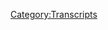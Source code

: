 {{DEFAULTSORT:
    #_TRANSCRIPT_0002:December 31, 1999 (Y2K)
}}{{Transcript
    | title         = [[2: December 31, 1999 (Y2K)]]
    | caption       = [https://knowledgefight.libsyn.com/knowledge-fight-dec-31-1999-y2k Listen to this episode on Libsyn]
    | episodeNumber = [[2: December 31, 1999 (Y2K)|2]]
    | length        = 01:46:53
}}

{{MessageBox
    | header     = Warning: Bot Generated Content
    | text       = This transcript was automatically generated by transcription software and likely contains many mistakes and misattributions. Please check the audio for definitive quotes, attribution, and context.
    | image      = N3yvass4myg91.webp
    | imagewidth = 50px
    | id         = warning
}}

{{TranscriptBlock
    | name      = Dan
    | timestamp = 00:00:00.000
    | text      = Andy in Kansas, you're on the air. Thanks for holding. Oh, Alex, I'm a first time caller a huge fan. I love your work. Hey everybody, welcome back to knowledge fight. I'm Dan.
}}

{{TranscriptBlock
    | name      = Jordan
    | timestamp = 00:00:14.000
    | text      = I'm Jordan. Hey, that's that's me
}}

{{TranscriptBlock
    | name      = Dan
    | timestamp = 00:00:16.000
    | text      = seems like a slicker way to do it. Have us introduce each other ourselves. Yeah, or whatever. This. This is
}}

{{TranscriptBlock
    | name      = Jordan
    | timestamp = 00:00:22.000
    | text      = the best. This is the best opening so far to our two episodes.
}}

{{TranscriptBlock
    | name      = Dan
    | timestamp = 00:00:26.000
    | text      = Yeah. So here we are. Here. I am a gentleman who is very interested in Infowars and Alex Jones and particular, these accusations. Jordan knows nothing about it. And we'd like to sit down have a bottle of wine.
}}

{{TranscriptBlock
    | name      = Jordan
    | timestamp = 00:00:42.000
    | text      = Like the Bougie as holds that we are today we
}}

{{TranscriptBlock
    | name      = Dan
    | timestamp = 00:00:45.000
    | text      = are brought to you by prophecy wine. That's a Pinot Noir out of California. Okay, has a nice weirdo with a bindle like a jester with a bindle on the on the front of it very attractive bottle.
}}

{{TranscriptBlock
    | name      = Jordan
    | timestamp = 00:00:59.000
    | text      = And he is surrounded by woodland dogs just pure or baby deer, whichever it is so weird crescent
}}

{{TranscriptBlock
    | name      = Dan
    | timestamp = 00:01:07.000
    | text      = moon inside a hill, that's probably an Illuminati symbol. That's what Alex would tell us. So the premise of the show here is that I have gathered clips that Jordan has not heard. And we will just discuss the ramifications of that.
}}

{{TranscriptBlock
    | name      = Jordan
    | timestamp = 00:01:23.000
    | text      = We'll figure this shit out. See
}}

{{TranscriptBlock
    | name      = Dan
    | timestamp = 00:01:24.000
    | text      = if there's insanity to be to be discussed. So see if there's
}}

{{TranscriptBlock
    | name      = Jordan
    | timestamp = 00:01:28.000
    | text      = an said It's Alex Jones. I think I think so far there's gonna be at least a little bit of insanity.
}}

{{TranscriptBlock
    | name      = Dan
    | timestamp = 00:01:35.000
    | text      = So at the end of last week, first of all,
}}

{{TranscriptBlock
    | name      = Jordan
    | timestamp = 00:01:37.000
    | text      = I could not ask time on knowledge, fate.
}}

{{TranscriptBlock
    | name      = Dan
    | timestamp = 00:01:41.000
    | text      = I could not wait to do this again. By the way. I was hounding you to possibly do this on on a daily basis? Yeah, no, it is excessive.
}}

{{TranscriptBlock
    | name      = Jordan
    | timestamp = 00:01:50.000
    | text      = Yeah, I last episode was some of the most fun I've ever had past podcasting. But I was so emotionally drained just Harding home just like, how does a man live like that?
}}

{{TranscriptBlock
    | name      = Dan
    | timestamp = 00:02:01.000
    | text      = It's insane to figure out like, do imagine the amount of mental stress it must take to live inside that world.
}}

{{TranscriptBlock
    | name      = Jordan
    | timestamp = 00:02:11.000
    | text      = The I was, you know, the moment I left, I started reading about cognitive dissonance. Because that's the only way that we can look through this. And the term was coined, not the way we think of it, where it's like, you can hold two competing ideas in your head at the same time. But whenever you get two competing ideas, the one that you prefer that fits your natural narrative, yeah, is the one that you wind up holding. So psychologically. Reading about it today, you know, you can't compete with insanity by using facts. No, no, no, no, no, because when you use facts, people just double down on their insanity,
}}

{{TranscriptBlock
    | name      = Dan
    | timestamp = 00:02:55.000
    | text      = or they use their insanity to co opt your facts right to their line of thinking. It's it's I mean, we're witnessing this play out on the national scale, international scale right now.
}}

{{TranscriptBlock
    | name      = Jordan
    | timestamp = 00:03:07.000
    | text      = Well, if you listen to the first episode, we know the Pakistani government is now listening to us as well.
}}

{{TranscriptBlock
    | name      = Dan
    | timestamp = 00:03:12.000
    | text      = Yes, undoubtedly. You also hear something. Okay. Well, let me let me just set this up. Last week, at the end of the week, Alex Jones. Mr. Jones, if you're nasty, as he referenced on the last episode that we did that he was going to take some meetings, but maybe he didn't want to take these meetings, because he can he doesn't need to warn someone in person when talking about Trump.
}}

{{TranscriptBlock
    | name      = Jordan
    | timestamp = 00:03:36.000
    | text      = Yeah, well, if you are in the mainstream media, you can figure it out.
}}

{{TranscriptBlock
    | name      = Dan
    | timestamp = 00:03:39.000
    | text      = Read between the lines, mainstream media. Yeah. So he has taken those meetings, and he is out of the studio. Oh, for the last like four days he left
}}

{{TranscriptBlock
    | name      = Jordan
    | timestamp = 00:03:48.000
    | text      = the bunker, despite the warning that he is going to be assassinated his
}}

{{TranscriptBlock
    | name      = Dan
    | timestamp = 00:03:53.000
    | text      = warning from a caller, which we learned throughout the course of some of the clips we'll play today. Maybe some of his sources are weirdo college. But we'll get to that in a minute. The last few days has been like guest hosts filling in and I don't really care to talk about them. I mentioned this on the last episode, but like no disrespect to Paul Joseph Watson. No disrespect. He's JWPJW hates SJ. No disrespect to him or Oren Shroyer a little disrespect to Owen Troyer. That guy's an asshole. Right. But I don't want to talk about them. Because without them there isn't. Without them. It doesn't matter. Alex Jones can do this on his own. Without Alex Jones. There is no Infowars
}}

{{TranscriptBlock
    | name      = Jordan
    | timestamp = 00:04:35.000
    | text      = Yeah, that does seem to be the like he's built a cult of personality. Yes. The same way that
}}

{{TranscriptBlock
    | name      = Dan
    | timestamp = 00:04:42.000
    | text      = there are cults. Yeah, these other people are little minions. And they are basically they echo a lot of his narrative. So it's not really all that interesting to me to break down. What Paul Joseph Watson has to say when he hosts it's mostly just, there's a white genocide going on, and also people we don't know Need to talk about? We'll get to that. But when Alex?
}}

{{TranscriptBlock
    | name      = Jordan
    | timestamp = 00:05:03.000
    | text      = Because he does, I would never have guessed that.
}}

{{TranscriptBlock
    | name      = Dan
    | timestamp = 00:05:07.000
    | text      = We will break down how that is a myth in a racist idea in and of itself at a future show. But I wanted to do this, but we didn't have a show with Alex on it. So I decided let's go ahead and do that y2k episode. So that's why we're here. We're going to discuss what happened when Alex Jones took to the airwaves on December 31 1999. Unfortunately,
}}

{{TranscriptBlock
    | name      = Jordan
    | timestamp = 00:05:29.000
    | text      = I had already he had already told me we were doing the y2k episode before this. So you are missing out on him saying we are doing a y2k episode and me absolutely losing my shit. 17
}}

{{TranscriptBlock
    | name      = Dan
    | timestamp = 00:05:41.000
    | text      = years later, here we are. What has happened?
}}

{{TranscriptBlock
    | name      = Jordan
    | timestamp = 00:05:45.000
    | text      = We have not yet been y2k.
}}

{{TranscriptBlock
    | name      = Dan
    | timestamp = 00:05:47.000
    | text      = No. So the main thrust, if you will allow me to use that term of the episode is this story that Alex picked up that power plant in Pennsylvania had been taken offline. So I'll let him explain the story in this clip. All right,
}}

{{TranscriptBlock
    | name      = Unknown Speaker
    | timestamp = 00:06:07.000
    | text      = let's go ahead and get to this article Associated Press. Now this came out at 7:22am. Eastern Standard Time. Today, December 31 1999. Pennsylvania nuclear plants shut down one of the two nuclear reactors at pico energy COEs Limbrick generating station has shut down this morning after a piece of equipment failed company spokesman Neil McDermott said the problem was not y2k related. It was declared an unusual event, the least serious emergency classification a nuclear power plant, they got to have a serious emergency to shut down a plant
}}

{{TranscriptBlock
    | name      = Jordan
    | timestamp = 00:06:45.000
    | text      = released serious emergency they gotta have a serious emergency.
}}

{{TranscriptBlock
    | name      = Dan
    | timestamp = 00:06:49.000
    | text      = The reason you left and I think it's appropriate to stop this clip for a second and spell it out is that that is wild conjecture and total bullshit. They're like, Okay, well the story is that it's nothing serious. And in the last 17 years, we've pretty much evidence has been worn
}}

{{TranscriptBlock
    | name      = Jordan
    | timestamp = 00:07:07.000
    | text      = out. But Hindsight is 20. Not y2k, right?
}}

{{TranscriptBlock
    | name      = Dan
    | timestamp = 00:07:11.000
    | text      = But the story is a it's nothing serious, his story is gone.
}}

{{TranscriptBlock
    | name      = Jordan
    | timestamp = 00:07:15.000
    | text      = It's clearly serious. I also like the audio quality of this clip now because it does have the feel of like Dan Rather reporting from warzone and
}}

{{TranscriptBlock
    | name      = Dan
    | timestamp = 00:07:26.000
    | text      = we found it or like we found it in a dusty box.
}}

{{TranscriptBlock
    | name      = Jordan
    | timestamp = 00:07:31.000
    | text      = These are the unreleased clips from Alex Jones.
}}

{{TranscriptBlock
    | name      = Dan
    | timestamp = 00:07:34.000
    | text      = I'm not as able to take everything like fully in context. So there's a number of shorter clips in this episode. But that's just because this entire episode is not online anymore. Okay. There was just a large compilation of clips of it on it. Trust me, the context is fine. The context
}}

{{TranscriptBlock
    | name      = Jordan
    | timestamp = 00:07:52.000
    | text      = is y2k. Like that's all you need to know about the context of these right? Yeah,
}}

{{TranscriptBlock
    | name      = Dan
    | timestamp = 00:07:57.000
    | text      = I'm, I'm apologizing in advance for something that's not necessarily to apologize for it. I just feel like a fair day in court is required to hear it as is our stated objective. So here he has more to say about this reactor
}}

{{TranscriptBlock
    | name      = Unknown Speaker
    | timestamp = 00:08:12.000
    | text      = powered up for at least days, it was declared unusual event at 2:55am shutdown occurred when an insulator on the main generator transformer from Limerick to failed. We had reports yesterday of this off the record, I would not report it. But I had it from a good source that this plant was having problem along with four other plants, I may just go ahead and report it here
}}

{{TranscriptBlock
    | name      = Jordan
    | timestamp = 00:08:32.000
    | text      = a good source who is off the record?
}}

{{TranscriptBlock
    | name      = Dan
    | timestamp = 00:08:33.000
    | text      = And he's he does that I might just go ahead and report it now. No, I'm not gonna report it. It's that I have more information that I'm really
}}

{{TranscriptBlock
    | name      = Jordan
    | timestamp = 00:08:41.000
    | text      = I can't share it with you. So you need to make it up on your own right. And
}}

{{TranscriptBlock
    | name      = Dan
    | timestamp = 00:08:45.000
    | text      = now this is something that I think is also really important and fun to bring up is that this is all he does. He says like, I've got this information, someone high up told me, I have this credible information never says what first of all the information is never says who the people are in the same breath. Now we have this this intelligence report that came out about the hacking the Russian hacking in current day 17. Yep.
}}

{{TranscriptBlock
    | name      = Jordan
    | timestamp = 00:09:10.000
    | text      = And anonymous officials have said there is some connection. And then you read the article. And it's like just some guy said maybe and there's no new information about it.
}}

{{TranscriptBlock
    | name      = Dan
    | timestamp = 00:09:20.000
    | text      = Well, I mean, be that as it may, his stance on the unnamed officials who are giving these things, namely officials, you're a coward if you can't name the officials. Like that's all you do.
}}

{{TranscriptBlock
    | name      = Jordan
    | timestamp = 00:09:33.000
    | text      = But if I don't name the officials, that's because I'm protecting you from the truth when they don't name them. It's because they're deceiving you. Yeah, keeping the truth away from you. He's not done that makes perfect sense.
}}

{{TranscriptBlock
    | name      = Unknown Speaker
    | timestamp = 00:09:47.000
    | text      = Why don't we get good information here? This has been going on for days. From our information that is not this this transformer that they're talking about? They wouldn't just shut the plant down over that. Something serious maybe going on there.
}}

{{TranscriptBlock
    | name      = Dan
    | timestamp = 00:09:59.000
    | text      = So it turns out it was is just that.
}}

{{TranscriptBlock
    | name      = Jordan
    | timestamp = 00:10:04.000
    | text      = That is the end of every sentence that he says. Turns out it was it was
}}

{{TranscriptBlock
    | name      = Dan
    | timestamp = 00:10:09.000
    | text      = like a broken insulator, and it required them to shut the plant down. And this does happen from time to time. It's a little bit extreme in the sense that, you know, turning off a nuclear reactor, nuclear power plant is not simple. It does. You have to cool down the cores and stuff like that. It's a huge process. But it does happen sometimes.
}}

{{TranscriptBlock
    | name      = Jordan
    | timestamp = 00:10:28.000
    | text      = Yeah. Well, it's an immensely complicated way of powering anything. Whether it like it's cleaner, isn't it? I don't know. I'm gonna assume it's cleaner, because people are
}}

{{TranscriptBlock
    | name      = Dan
    | timestamp = 00:10:39.000
    | text      = afraid of it. I'm not responsible for knowing that. I'm not I'm not an energy specialist. That's
}}

{{TranscriptBlock
    | name      = Jordan
    | timestamp = 00:10:44.000
    | text      = true. I am a transformer specialist, though, which you've already established. And I knew that earlier from anonymous sources.
}}

{{TranscriptBlock
    | name      = Dan
    | timestamp = 00:10:51.000
    | text      = Actually, I'm more of a Gobots specialist. That's really where I'm more apt. So he has this narrative that runs throughout the entire episode, where he just constantly brings up this Pennsylvania power plant. And he Limerick Right, yeah. And it just goes on and on. But what we can take away from that clip is that he knew about yesterday, so on and it's been going on for a few days, right? And there's four or five other ones around the country that are about to better. Boy, who knows what's going on? Because it's
}}

{{TranscriptBlock
    | name      = Jordan
    | timestamp = 00:11:22.000
    | text      = it's a sense, it's a serious emergency, and not just a transformer. Yeah, it could happen to anyone at any time. And well, I mean, the underlying message, this is deadly serious, the underlying message
}}

{{TranscriptBlock
    | name      = Dan
    | timestamp = 00:11:35.000
    | text      = that he's actually trying to get out or what the point he's trying to make is that these aren't real serious problems. They're planned problems. It's not that y2k is happening is that the globalists want you to think y2k is happening while they have their surrogate terrorists go out and cause little problems.
}}

{{TranscriptBlock
    | name      = Jordan
    | timestamp = 00:11:57.000
    | text      = That is the narrative that I was not expecting. That's the thing. I thought he was going to actually be afraid of y2k. This is a full on false flag. Okay. Yeah. All right. That's a cover story for the globalists, they want. This is 17 years ago and the globalists, he's already established globalist being the issue. Oh, yeah. From the jump from the jump globalist, from whenever
}}

{{TranscriptBlock
    | name      = Dan
    | timestamp = 00:12:22.000
    | text      = he got radicalized in junior college. to Now globalists, the problem, because I've read, I haven't finished it yet. But I've read I don't need to finish. I've read most of the book that he read in college that he cites as his awakening his red pilling as they call it now. Boy, the book, none dare call it a conspiracy. And basically, all it is is about these globalist forces that are trying to trick people into accepting socialism, because socialism is a lie that leads to communism. And communism isn't really people sharing things. It's utter control of the state over everything. So that's the sort of principle behind it. And that's guided him throughout his entire broadcast career.
}}

{{TranscriptBlock
    | name      = Jordan
    | timestamp = 00:13:07.000
    | text      = Okay, so if I understand this correctly, let me
}}

{{TranscriptBlock
    | name      = Dan
    | timestamp = 00:13:10.000
    | text      = let me just say this, go for it. And then I will take your question.
}}

{{TranscriptBlock
    | name      = Jordan
    | timestamp = 00:13:13.000
    | text      = We'll be taking questions at the end of the podcast. He's
}}

{{TranscriptBlock
    | name      = Dan
    | timestamp = 00:13:16.000
    | text      = consistent in his underlying philosophy, but he's inconsistent in what that means and how it plays out now
}}

{{TranscriptBlock
    | name      = Jordan
    | timestamp = 00:13:24.000
    | text      = if I if I understand this. So So here's here's the question that I have here. Okay. If the answer started doing the the whole globalist thing 25 years ago, does he think he's winning? Or they're winning? He now
}}

{{TranscriptBlock
    | name      = Dan
    | timestamp = 00:13:42.000
    | text      = thinks he's winning with Trump, because he believes that Trump is the champion who's going to take them all down, okay. And as we were discussing with cognitive dissonance, he can wrap his head around like people like Rex Tillerson, you know, Exxon CEOs being put on the cabinet. Yeah, because he's like, now, you know, these Goldman Sachs bankers. You know, they were working at Goldman Sachs. But if you look at their history, they've been fighting the globalists the whole
}}

{{TranscriptBlock
    | name      = Jordan
    | timestamp = 00:14:07.000
    | text      = way. I have no idea how that's possible.
}}

{{TranscriptBlock
    | name      = Dan
    | timestamp = 00:14:11.000
    | text      = I don't have it because you wouldn't want to leave a record of that in case the globalist win
}}

{{TranscriptBlock
    | name      = Jordan
    | timestamp = 00:14:14.000
    | text      = Yeah, you're a mole you would want well, you would want to at least play both sides there so you can survive if the globalist go down right. But then you've still got the we're getting
}}

{{TranscriptBlock
    | name      = Dan
    | timestamp = 00:14:25.000
    | text      = too deep into the story in modern day but but the version is we need to we need to deal with this on its own terms. We know from sources that they've been the behind the scenes doing the good
}}

{{TranscriptBlock
    | name      = Jordan
    | timestamp = 00:14:36.000
    | text      = so let's all go back to where we were when y2k happened. Well, you know where we were, where were you we were really afraid
}}

{{TranscriptBlock
    | name      = Unknown Speaker
    | timestamp = 00:14:43.000
    | text      = to get into the I'm not even gonna say it's it's six to seven reactors across the country. I'm not even going to if it's bad, and I got this news about the Pennsylvania plant early yesterday got it again off a err, confirm it with someone that is 99% accurate that like if you kept that
}}

{{TranscriptBlock
    | name      = Jordan
    | timestamp = 00:15:06.000
    | text      = confirmed it off air with somebody who's 99%
}}

{{TranscriptBlock
    | name      = Dan
    | timestamp = 00:15:09.000
    | text      = accurate like I am. Yeah, that's i didn't i Wow, that's smooth broadcast
}}

{{TranscriptBlock
    | name      = Jordan
    | timestamp = 00:15:16.000
    | text      = it is. It is very great that he only deals with 99% You'd like you only hang out with people in your own social class. be incorrect all the times. Yeah. I mean, yeah, he's he's not correct all the time. He wants to leave that open. Yeah, just in case y2k doesn't
}}

{{TranscriptBlock
    | name      = Unknown Speaker
    | timestamp = 00:15:35.000
    | text      = try and report the truth. And now I've got the Associated Press saying, well, they shut the whole plant down, but they call it I call it an unusual event, the least serious emergency classification nuclear power plant? Well, it's got to be pretty bad form to power a plant down.
}}

{{TranscriptBlock
    | name      = Dan
    | timestamp = 00:15:50.000
    | text      = So that sounds good
}}

{{TranscriptBlock
    | name      = Jordan
    | timestamp = 00:15:52.000
    | text      = logic. Yeah, it has to be pretty bad for them to power the plant down, right? It has to be more bad than anything that happens where they don't have to power the plant down.
}}

{{TranscriptBlock
    | name      = Dan
    | timestamp = 00:16:02.000
    | text      = It's appealing on one level, but it's also not borne out by the facts. So
}}

{{TranscriptBlock
    | name      = Jordan
    | timestamp = 00:16:08.000
    | text      = I mean, you're you're getting bogged down with I don't I think I think it's hard for us because we're trying to compete non-facts with facts right, and we're not going to win there. So we have to kind of engage with this on its on its own level. So I would love for you to do that. I'm trying so hard. I've I've been obsessed with facts my whole life. I got out the door. This is what's so great about this is now I'm delving into this world of just pure concentrated 99.9% Sure bullshit. Now, if if this what's the here's a, if it is a serious problem, what is going to happen next? All those reactors are gonna go off. Okay, so the reactors, that means that how reactors work, but don't know, didn't? We had Chernobyl that didn't explode? I think it's
}}

{{TranscriptBlock
    | name      = Dan
    | timestamp = 00:17:02.000
    | text      = probably the we had. We all did. Yeah. As a human community. We all should weirdly retards, and we care about people in foreign countries. Yes. But I think that maybe the
}}

{{TranscriptBlock
    | name      = Jordan
    | timestamp = 00:17:13.000
    | text      = Greddy heard that they're using Prague tardes. Now to oh, so good. Oh, yeah, that's progressive tardes. For people who are not in the Twitter, no.
}}

{{TranscriptBlock
    | name      = Dan
    | timestamp = 00:17:23.000
    | text      = So I think that the next stage of the narrative of that would be that the grid goes down or something like that power goes out around the city. So
}}

{{TranscriptBlock
    | name      = Jordan
    | timestamp = 00:17:31.000
    | text      = nuclear power plants control the entire grid. Well, he thinks well, and there's no backup and once the nuclear power plant goes down, it's utter chaos, which the globalists are trying to put together.
}}

{{TranscriptBlock
    | name      = Dan
    | timestamp = 00:17:43.000
    | text      = It's funny you should say that because we got some more reports here that maybe you should hear and they're coming to you from one of Alex Jones is reputable sources, a slack jawed color
}}

{{TranscriptBlock
    | name      = Unknown Speaker
    | timestamp = 00:17:53.000
    | text      = government I'm a little bit excited here today and trying to maintain my calm.
}}

{{TranscriptBlock
    | name      = Unknown Speaker
    | timestamp = 00:17:57.000
    | text      = Yeah, they're there. They're gonna they're currently Ido commerce right now. And he had worked in ALEKS and reason I called him today I got another compromise. Real early this morning. And before the sun even come up, gentleman called me out of Michigan, about the power plant situation where we were talking about yesterday now in Western Kentucky.
}}

{{TranscriptBlock
    | name      = Jordan
    | timestamp = 00:18:16.000
    | text      = A gentleman from Michigan called him don't call them about the power plant situation in Pennsylvania. No in Michigan in Oh, it was in Michigan. We'll
}}

{{TranscriptBlock
    | name      = Dan
    | timestamp = 00:18:25.000
    | text      = get back to that. I wanted to stop here for a second to decompress for a second. And like he just said what we were talking about yesterday. Now it's possible he was talking about the guy in Michigan or he talked to
}}

{{TranscriptBlock
    | name      = Jordan
    | timestamp = 00:18:39.000
    | text      = Woods Yeah, what Alex Jones was saying earlier,
}}

{{TranscriptBlock
    | name      = Dan
    | timestamp = 00:18:42.000
    | text      = he might have talked to Alex Jones. He's like
}}

{{TranscriptBlock
    | name      = Jordan
    | timestamp = 00:18:45.000
    | text      = well proud this dude was that he got it before the sun even came out two in the morning now. Yeah, so he is he is getting information before even Alex Jones like he's big time and Alex Jones right there. Right?
}}

{{TranscriptBlock
    | name      = Dan
    | timestamp = 00:18:57.000
    | text      = Hillbilly, fucking take a nap. It's two in the morning. Even
}}

{{TranscriptBlock
    | name      = Jordan
    | timestamp = 00:19:01.000
    | text      = if he is 100%. Correct. That accent makes everything sound
}}

{{TranscriptBlock
    | name      = Dan
    | timestamp = 00:19:06.000
    | text      = wrong. Yeah. Well, also I have to stress this the pronoun reference is so vague. And I think it's important because I believe that he spoke to Alex the day before.
}}

{{TranscriptBlock
    | name      = Jordan
    | timestamp = 00:19:18.000
    | text      = He actually spoke to Alex off air.
}}

{{TranscriptBlock
    | name      = Dan
    | timestamp = 00:19:21.000
    | text      = Well, here, let me play it back a little bit because he says what we were talking about yesterday. Oh, okay. It was the We the guy in Michigan or is it him? And Alex,
}}

{{TranscriptBlock
    | name      = Jordan
    | timestamp = 00:19:29.000
    | text      = I think I don't think he's here.
}}

{{TranscriptBlock
    | name      = Dan
    | timestamp = 00:19:31.000
    | text      = Okay. And then hear the rest of the clip
}}

{{TranscriptBlock
    | name      = Unknown Speaker
    | timestamp = 00:19:33.000
    | text      = out of Michigan. That the power plant situation where we were talking about yesterday, now Western Kentucky, where he called me about a power plant up in Michigan. Exactly. And this one here, one of the ones that made it in this one that's in question here that I'm talking about. We have compromised and when given the order, they will shut this one down and that that newspaper article that you were talking about about their nuclear plant in Pennsylvania just goes
}}

{{TranscriptBlock
    | name      = Dan
    | timestamp = 00:19:59.000
    | text      = on To say the exact same things. So the Wii is vague.
}}

{{TranscriptBlock
    | name      = Jordan
    | timestamp = 00:20:02.000
    | text      = I think the Wii is him Michigan, neuro. I think it's him actually believing that he is part of Alex Jones's broad community. Yeah. Okay. Like, like the way that the church would say, you know, the week,
}}

{{TranscriptBlock
    | name      = Dan
    | timestamp = 00:20:16.000
    | text      = I can accept that as a possibility also. But then he goes on to say that there's a power plant in Michigan, that
}}

{{TranscriptBlock
    | name      = Jordan
    | timestamp = 00:20:24.000
    | text      = when given the order, they will shut it down, which is which means what it means that the globalists will be signaling them, right. That's what it has to mean in his mind. And even though that is literally what would happen is your superior would say, Hey, shut this down. And then you would like you will resist No, thank you work at the power plant.
}}

{{TranscriptBlock
    | name      = Dan
    | timestamp = 00:20:48.000
    | text      = They go on to talk about the Pennsylvania thing. And this is something that comes up over and over again on this episode. And one of the reasons why I think it's the most interesting document, is that because people keep calling in and saying wild shit, and Alex never challenges them. He never like, there has never been, perhaps a day that we knew in advance was going to be fucked up. More than y2k, okay, I was 15 at the time, and even I had a keen awareness to be like, I'm gonna be careful about things I believe, on this day, because everyone is kind of full of shit.
}}

{{TranscriptBlock
    | name      = Jordan
    | timestamp = 00:21:27.000
    | text      = My I remember this, like distinctly, I was 13. My dad started putting water in the freezer, like, like, in case Yeah. And I remember thinking, or at least I tell myself, I remember thinking, that's not gonna help. Nope. Yeah, even if something does go bad because your freezer bottles, big, nothing at all. Like, what's that saying? That's maybe two days where the water we're gonna have to forage sooner or later. Yeah. What he should be doing is reading books about foraging. Probably, that would be the smarter way to go. Well, I
}}

{{TranscriptBlock
    | name      = Dan
    | timestamp = 00:22:05.000
    | text      = think I mean, as it goes on these disaster scenarios, most of the time, you know, you only really have to wait out about a week or two before like, most people are dead.
}}

{{TranscriptBlock
    | name      = Jordan
    | timestamp = 00:22:17.000
    | text      = This is Zombie Apocalypse Now is what we're saying. Oh, no, I'm
}}

{{TranscriptBlock
    | name      = Dan
    | timestamp = 00:22:19.000
    | text      = just discussing fear porn that these weirdos who come on Alex's show talk about all the time. Yeah, they were like, you know, basically you just need the survival food. And that'll get you through like, you know, two weeks and that's when all the lawless people will have killed each other off. And you know, if you have the food it's the difference between being able to you know, sit around at home with the family or have to go out and fight
}}

{{TranscriptBlock
    | name      = Jordan
    | timestamp = 00:22:44.000
    | text      = now that it's so that's one thing about the zombie apocalypse narrative that these guys totally share, which is some dudes absolutely jerk off to the fantasy that they would be the lone survivor. Oh yeah. In the Apoc 100% So that's what this dude is what what all of these dudes are basically saying is like, if if shit does go down, it's a good thing that we have you Alex Jones and the rest of us who can
}}

{{TranscriptBlock
    | name      = Dan
    | timestamp = 00:23:08.000
    | text      = sell us food Exactly. Which brings us to our first commercial brings us to our first of course commercial break of the y2k show.
}}

{{TranscriptBlock
    | name      = Unknown Speaker
    | timestamp = 00:23:17.000
    | text      = Drive time is getting shorter until y2k If you want to be sure your family and loved ones whether the potential y2k storm of delays shortages or interruptions of services then now is the time to stock up on emergency supplies and a home food reserve
}}

{{TranscriptBlock
    | name      = Dan
    | timestamp = 00:23:32.000
    | text      = yep so use that to get the picture you start to get the picture of what's going on here yeah he's spreading fear and all of this idea of like oh my god a disaster is happening power grid is going down for the last years and and right up to it he's been hogging survival food. Okay, like that. But only his best interest to get people scared. Oh, absolutely. But
}}

{{TranscriptBlock
    | name      = Jordan
    | timestamp = 00:23:56.000
    | text      = who is he selling the food? Who is that a company that's selling food? Yeah,
}}

{{TranscriptBlock
    | name      = Dan
    | timestamp = 00:24:01.000
    | text      = it's his parent company.
}}

{{TranscriptBlock
    | name      = Jordan
    | timestamp = 00:24:02.000
    | text      = Oh, okay. That makes sense. Because I like I thought it might be a legitimate TV commercial at the time. Okay,
}}

{{TranscriptBlock
    | name      = Dan
    | timestamp = 00:24:11.000
    | text      = we'll get to another ad later which is even more damning but so this meeting
}}

{{TranscriptBlock
    | name      = Jordan
    | timestamp = 00:24:15.000
    | text      = is going to keep water from overflowing yesterday Apocalypse Yeah, you
}}

{{TranscriptBlock
    | name      = Dan
    | timestamp = 00:24:20.000
    | text      = know your words Absolutely. So
}}

{{TranscriptBlock
    | name      = Jordan
    | timestamp = 00:24:21.000
    | text      = there's it's our only power plant option whenever the nuclear is go down.
}}

{{TranscriptBlock
    | name      = Dan
    | timestamp = 00:24:24.000
    | text      = Well speaking of power plants later in the night we get another update on something else around the world from another caller.
}}

{{TranscriptBlock
    | name      = Unknown Speaker
    | timestamp = 00:24:30.000
    | text      = also reported
}}

{{TranscriptBlock
    | name      = Unknown Speaker
    | timestamp = 00:24:31.000
    | text      = local person caught it on CNN
}}

{{TranscriptBlock
    | name      = Unknown Speaker
    | timestamp = 00:24:35.000
    | text      = power plant has been blown up in Oregon. Okay, we need to get CNN on pure studios that GCM they're checking that out. Boy Clinton's folded now man, this has
}}

{{TranscriptBlock
    | name      = Unknown Speaker
    | timestamp = 00:24:48.000
    | text      = happened. But that's that's the report that I got. And two other people on local repeaters verified it. So
}}

{{TranscriptBlock
    | name      = Unknown Speaker
    | timestamp = 00:24:57.000
    | text      = they're gonna say they're gonna say that one a lot and Terrorists slept through. I've been skating for years. Bin Laden is a known CIA asset. That's public record. But I firmly say, on the fact that we need to go ahead and report the truth but creates a panic it does show to warn people are aware.
}}

{{TranscriptBlock
    | name      = Jordan
    | timestamp = 00:25:15.000
    | text      = We got into support the troops. Yeah, well, no, no, he didn't. I thought he said, support the troops. Didn't you just say that? No,
}}

{{TranscriptBlock
    | name      = Dan
    | timestamp = 00:25:21.000
    | text      = what did he say? He said, We've got to tell the truth. Oh, gotta report the truth. And now he says something that is him tipping his hand a little too far. And that is if it causes a panic. So be it should have warned him earlier. When he is the only person who's out there in the man like in the grand scheme of things, saying all this crazy bullshit, and letting these wack job colors dictate what he believes. Yeah, because that Oregon explosion didn't happen. No, of course, no, it wasn't reported in any, you know, real media. It's some color telling him that someone told him that it had happened, and he doesn't challenge it.
}}

{{TranscriptBlock
    | name      = Jordan
    | timestamp = 00:26:06.000
    | text      = What do you challenge it? Well, well, our is our is our has color screened? They have to be right. Or is it? Only his listeners call it because I've never seen him actually. Well, I mean, clearly, I have zero experience with him. But has he ever challenged a caller?
}}

{{TranscriptBlock
    | name      = Dan
    | timestamp = 00:26:25.000
    | text      = Yeah, when they talk about, like globalism? Or will they whenever they insinuate things that disagree with him? Yeah,
}}

{{TranscriptBlock
    | name      = Jordan
    | timestamp = 00:26:32.000
    | text      = that's exactly what if so, collared talk
}}

{{TranscriptBlock
    | name      = Dan
    | timestamp = 00:26:36.000
    | text      = happens very rarely, right? And then he just screams at them and they hang up on him?
}}

{{TranscriptBlock
    | name      = Jordan
    | timestamp = 00:26:40.000
    | text      = Well see, because I remember listening to Hannity's radio show with my grandfather, which, which I remember as just the greatest time of my life, sure,
}}

{{TranscriptBlock
    | name      = Dan
    | timestamp = 00:26:50.000
    | text      = and salad
}}

{{TranscriptBlock
    | name      = Jordan
    | timestamp = 00:26:52.000
    | text      = band, see Hannity's kind of thing was, he would often bring those people on, because then he could really go off on him. Yeah. And that's what was really exciting.
}}

{{TranscriptBlock
    | name      = Dan
    | timestamp = 00:27:03.000
    | text      = But in Henry's case, I actually know this. I don't I don't have documents or anything like this.
}}

{{TranscriptBlock
    | name      = Jordan
    | timestamp = 00:27:08.000
    | text      = But unconfirmed source did
}}

{{TranscriptBlock
    | name      = Dan
    | timestamp = 00:27:11.000
    | text      = tell you about a lot of those callers are fake. Oh, really. We have a number of friends who work doing fake calls to radio shows. Wow. And like if you listen to drive time radio and morning radio, almost all those calls are fake. People who call in and the like morning DJs are doing bits with them and stuff like that. Those are improvisers for the most part.
}}

{{TranscriptBlock
    | name      = Jordan
    | timestamp = 00:27:31.000
    | text      = No shit. Yeah, I didn't know that. You just destroyed my whole world.
}}

{{TranscriptBlock
    | name      = Dan
    | timestamp = 00:27:35.000
    | text      = Yeah, they're getting paid like 35 $40 a call or something like that. i We have a number of friends. I'll tell you off air who they are. I don't wanna put their business in the street. Because it's really, really dirty. But that's, that's what a lot of radio stations do. Because no one most people don't call in. I do are usually crazy.
}}

{{TranscriptBlock
    | name      = Jordan
    | timestamp = 00:27:55.000
    | text      = always used to wonder about that, because I had this image of somebody driving, you know, drivetime radio, somebody's driving and they just like I need to call this radio show. So they're driving and then pulling all this shit out of their ass. So that that always kind of made me believe that
}}

{{TranscriptBlock
    | name      = Dan
    | timestamp = 00:28:14.000
    | text      = the thing with hamady is I was like, Yeah, you get you get to these callers and he gets a tee off on him. And it's never someone who actually knows their shit. Well,
}}

{{TranscriptBlock
    | name      = Jordan
    | timestamp = 00:28:22.000
    | text      = coincidentally, but but that's see that still kind of makes sense to me. If you screen your college like the old Leno, man on the street interviews, like they're not bringing you people who know exactly what he's questioning about, right? They're giving you the people who are like that fit that narrative of isn't everybody silly?
}}

{{TranscriptBlock
    | name      = Dan
    | timestamp = 00:28:41.000
    | text      = Which actually is which brings me to an interesting point about some of the Alex Jones Show that we missed this week that I just want to tee off on real quick. So a lot of the episodes ended up starting with like a man on the street segment. I wish they start with someone on the street and there was one that was like Mark Dice. He's this
}}

{{TranscriptBlock
    | name      = Jordan
    | timestamp = 00:29:01.000
    | text      = asshole Ray fucking name, though. And he was going around Mark Dice Clay,
}}

{{TranscriptBlock
    | name      = Dan
    | timestamp = 00:29:04.000
    | text      = he's like, so you'd be the guy on the street. I'll be him. Okay, and he's like, Hey, so if your girlfriend's pregnant, and someone comes up and just punches her in the stomach a couple of times real good. And she aborts, is that murder?
}}

{{TranscriptBlock
    | name      = Jordan
    | timestamp = 00:29:20.000
    | text      = That's a complicated question.
}}

{{TranscriptBlock
    | name      = Dan
    | timestamp = 00:29:21.000
    | text      = No one. No one No one's given any of that nuance. Okay. Yes. Okay, so why if she chooses to kick it out of her belly, is it not
}}

{{TranscriptBlock
    | name      = Jordan
    | timestamp = 00:29:33.000
    | text      = murder because nobody else was involved?
}}

{{TranscriptBlock
    | name      = Dan
    | timestamp = 00:29:36.000
    | text      = Well, there's that because the argument would be that like, she is different than the baby. So she's still acting upon the baby as if she were punching herself in the stomach.
}}

{{TranscriptBlock
    | name      = Jordan
    | timestamp = 00:29:47.000
    | text      = Okay, that is that is an interesting that's an interesting argument. So it's not that interesting. I actually do kind of feel like that is a different angle of well go ahead and give me why it's not an interesting argue well, because I don't think
}}

{{TranscriptBlock
    | name      = Dan
    | timestamp = 00:29:59.000
    | text      = it's It's murder necessarily. I think it's a brutal assault. Yeah, for sure. But it's a brutal assault from the guy on to her. Yeah. And it made her unable to carry the baby. Yeah. And that it's not that he's attacking the baby at all. He's attacking her. Yeah, but
}}

{{TranscriptBlock
    | name      = Jordan
    | timestamp = 00:30:17.000
    | text      = if he's punching her in the stomach multiple times, yeah. Which, where is this guy coming from crazy town? Yeah, absolutely. This guy calls into Alex Jones. No doubt. So he's punching the baby now I do think you're right in saying that it's not murder. Can you murder something that doesn't have sentience yet or even the the idea of consciousness now
}}

{{TranscriptBlock
    | name      = Dan
    | timestamp = 00:30:42.000
    | text      = that's where it gets complicated, right and it's outside the scope of a man on the street bit
}}

{{TranscriptBlock
    | name      = Jordan
    | timestamp = 00:30:46.000
    | text      = that created a man on the street interview happens and then they both sit in these comfy chairs and have the have this little debate where with coffee on just doing that all day
}}

{{TranscriptBlock
    | name      = Dan
    | timestamp = 00:30:57.000
    | text      = or some nice prophecy. Prophecy wise, not bad, by the way, it isn't. Shout out. Okay, so they, you know, we got all these reactors, all these power plants, we're having trouble with them, you know, all around the country. These on one of them exploded. One of them blew up in Oregon, right? Yeah. But it's all this stuff that is not being challenged. And it's so incredibly frustrating. Because as you asked, why would he and I got flustered? It angers me even the question because if you are a journalist, if you are someone who people listen to, you have a responsibility not to throw bullshit around. Especially on a day like y2k, when everyone is on edge, like people were on edge, they shouldn't have been. But they weren't no people were buying into it. People were hoarding stuff. Yeah, like it was happening. And so if you're a broadcaster, you do have a certain responsibility to be like, well, you know, we're even if you say, the very unconfirmed reports of a power plant blowing up in Oregon, we're looking into it, it's probably not true. We'll get back to you when we have confirmation. I feel like that's as far as you can go.
}}

{{TranscriptBlock
    | name      = Jordan
    | timestamp = 00:32:11.000
    | text      = What do you do like the guy who called in saying, Yeah, I heard it from a guy who saw it on CNN. I wish like there's only one guy who was watching CNN whenever they released that
}}

{{TranscriptBlock
    | name      = Dan
    | timestamp = 00:32:21.000
    | text      = it's gonna get worse later, but I wish someone would call in as like I heard it from a friend who heard it from a friend who heard it from another Oregon.
}}

{{TranscriptBlock
    | name      = Jordan
    | timestamp = 00:32:31.000
    | text      = We were playing a game of telephone that started with Hey, somebody sent off some fireworks. Yeah.
}}

{{TranscriptBlock
    | name      = Dan
    | timestamp = 00:32:37.000
    | text      = So where we go from here this night was not
}}

{{TranscriptBlock
    | name      = Jordan
    | timestamp = 00:32:42.000
    | text      = just I want to actually know let's let's leave that until we get really
}}

{{TranscriptBlock
    | name      = Dan
    | timestamp = 00:32:47.000
    | text      = crazy. Okay, well, the night was not just about power plants, though. The night also had a lot of other various flavors. So your point you say that
}}

{{TranscriptBlock
    | name      = Jordan
    | timestamp = 00:32:55.000
    | text      = the night is young and power plants are still beautiful. Yes.
}}

{{TranscriptBlock
    | name      = Dan
    | timestamp = 00:32:59.000
    | text      = The power plants came up throughout the night. It just kept coming up. But also throughout was a bunch of other weird weaving storylines. And this introduces a couple of them that I think are important.
}}

{{TranscriptBlock
    | name      = Unknown Speaker
    | timestamp = 00:33:12.000
    | text      = And pointing to 40,000 civilians trapped in the city. Russian hives are being shot down. Thanks for being blown to bed.
}}

{{TranscriptBlock
    | name      = Dan
    | timestamp = 00:33:18.000
    | text      = Sorry. What I should explain that is in reference to the war in Chechnya. Oh, okay. Well, that makes perfect sense that but he was also saying that hundreds of 1000s of people are dead. There's there's another clip that that says it says all of the stuff about that. I don't remember which clip it is. But he starts he's talking about how there's more wars going on now than ever. Wait here. I think I found it
}}

{{TranscriptBlock
    | name      = Jordan
    | timestamp = 00:33:46.000
    | text      = on the day. There's more wars going on on December 31 1999. And then ever have no than ever in the history of the world. I think this is the clip.
}}

{{TranscriptBlock
    | name      = Unknown Speaker
    | timestamp = 00:34:00.000
    | text      = Cash Machines are failing in Britain and now other European countries are finding large amounts of explosives in France. Vladimir Putin, who is known as Vladimir the ruthless, and using all his profanity on national TV, you name it. We won't read the profanity here. But we've got it on an unbelievable power grip and resembles a demon. He is a creature of the IMF and the World Bank and International Communism.
}}

{{TranscriptBlock
    | name      = Dan
    | timestamp = 00:34:27.000
    | text      = So he resembles a demon.
}}

{{TranscriptBlock
    | name      = Jordan
    | timestamp = 00:34:30.000
    | text      = Yes, but just like Hillary Clinton, no, she's yours was a demon. Yeah. Ruthless was just a guy who had the same picture as a guy from Ghostbusters to
}}

{{TranscriptBlock
    | name      = Dan
    | timestamp = 00:34:44.000
    | text      = the person who Alex Jones now is really getting behind and supporting and being like Putin is a good guy like he legitimately is on Russia side. Yeah, he was on Russian television being routed by Alexander Dugan, one of Putin's great advisors. Very cool. Last,
}}

{{TranscriptBlock
    | name      = Jordan
    | timestamp = 00:35:00.000
    | text      = Alex Jones was on Russian television like live or they showed clips. He was on. Oh shit,
}}

{{TranscriptBlock
    | name      = Dan
    | timestamp = 00:35:06.000
    | text      = and he looked like he was gonna
}}

{{TranscriptBlock
    | name      = Jordan
    | timestamp = 00:35:07.000
    | text      = cry. Does Alex Jones speak Russian? No,
}}

{{TranscriptBlock
    | name      = Dan
    | timestamp = 00:35:10.000
    | text      = there was a translator, because that would be great if he had
}}

{{TranscriptBlock
    | name      = Jordan
    | timestamp = 00:35:13.000
    | text      = learned in this past year just like I'm excited.
}}

{{TranscriptBlock
    | name      = Dan
    | timestamp = 00:35:17.000
    | text      = dasa Donya bluesky he was on Russian television and this guy Dugan was explaining to him that like, because of you our opinions about America have changed. Like it was just a rim job of a segment. All right, like they can't fucking believe what they're saying. It's insane. You're giving him lip service, because narcissism is how you compromise people. It's a very old trick and spy games. It's insane. So they're just like, because of you I say this anti Americanism is over. And Alex Jones is just sitting there and he looks like he's gonna cry. Like he's finally got Daddy's approval. It's insane. So he is full on whole hog on the side of Russia.
}}

{{TranscriptBlock
    | name      = Jordan
    | timestamp = 00:36:01.000
    | text      = So they're teaching. So they're saying to Alex Jones, not just that anti Americanism is over. Yeah. But directly because of your intervention.
}}

{{TranscriptBlock
    | name      = Dan
    | timestamp = 00:36:10.000
    | text      = Yes. Okay. Because of you. And because of your help that you gave to Trump. You've shown us that all Americans aren't these weaselly dicks. I'm paraphrasing that part a little bit. You can find Alex Jones put out that clip. It's on the Infowars channel on YouTube that you can find it and it's insanity. It's absolute insanity. If I if I were on Russian television, and they were saying those things about me, first of all, I'd be panicking. And second, I would hope no one sees it. Cuz it's like shit. Shit, Russia thinks I'm awesome. This is bad news.
}}

{{TranscriptBlock
    | name      = Jordan
    | timestamp = 00:36:49.000
    | text      = Russia thinks I've also is the next name of this podcast.
}}

{{TranscriptBlock
    | name      = Dan
    | timestamp = 00:36:55.000
    | text      = So let's finish this clip up. He was just talking about how Putin looks like a demon. Oh, also that he's in cahoots with the IMF, the International Monetary Fund. That's an old that's an old fun one. Yeah, but he's also putting him as one of the heads of the globalists. So he is painting Putin as part of this global cabal that he is against Yeah, in 1999. Right, which has now completely flipped
}}

{{TranscriptBlock
    | name      = Unknown Speaker
    | timestamp = 00:37:19.000
    | text      = former KGB head and this information is vital ladies and gentlemen, we are seeing the New World Order really come out in full force more wars that have been in the last 50 years are going on right now. The war in Chechnya is raging and Rodney with well reports in the hundreds of 1000s dying.
}}

{{TranscriptBlock
    | name      = Dan
    | timestamp = 00:37:37.000
    | text      = So yeah, that's that's what that was,
}}

{{TranscriptBlock
    | name      = Jordan
    | timestamp = 00:37:38.000
    | text      = say hundreds of 1000s Or do you say hundreds of 1000s
}}

{{TranscriptBlock
    | name      = Dan
    | timestamp = 00:37:42.000
    | text      = hundreds of 1000s.
}}

{{TranscriptBlock
    | name      = Jordan
    | timestamp = 00:37:43.000
    | text      = Okay. Because 1000
}}

{{TranscriptBlock
    | name      = Dan
    | timestamp = 00:37:45.000
    | text      = He makes those claims again, which is insanity. That's so many people. It's a lot of people impossible amount of people. Yeah, so that's that's what that was in reference to and I'm gonna get back how many people do live in Chechnya might have hundreds of 1000s maybe hundreds of them? I don't know. But they're not all dead.
}}

{{TranscriptBlock
    | name      = Jordan
    | timestamp = 00:38:04.000
    | text      = We ever pointed over. Sorry. We ever boards that everybody in Chechnya has killed each other. It's flat ground,
}}

{{TranscriptBlock
    | name      = Dan
    | timestamp = 00:38:11.000
    | text      = scorched earth people. That's actually not far off of where this is going to end. Okay. All right.
}}

{{TranscriptBlock
    | name      = Unknown Speaker
    | timestamp = 00:38:18.000
    | text      = Up in the city. Russian hives are being shot down tanks are being blown to bits. Massive Grodd unguided rocket attacks are being launched on the city indiscriminately right now. air and artillery bombardments as well. It's absolutely out of control. It is pandemic. Ladies and gentlemen. I'll give you the news. First on y2k. The newest developments the Pennsylvania nuclear plant has been shut down. One of the main systems transferring the power from it failed, but they say it's not a y2k problem. And the things I'm experiencing here on Austin, Texas, the shelves are empty of water and some gas stations are running out of fuel.
}}

{{TranscriptBlock
    | name      = Dan
    | timestamp = 00:38:55.000
    | text      = So you went to commercial with that sort of terrifying there's no water geysers ran out
}}

{{TranscriptBlock
    | name      = Jordan
    | timestamp = 00:39:00.000
    | text      = love I love that that 90s Like Saved by the Bell music playing by everyone is dying, unguided rockets are being fired which indiscriminately or with a go random cancer if they're unguided that like, do they have any idea where they're gonna go? Are they just shooting their wad in all different directions shooting
}}

{{TranscriptBlock
    | name      = Dan
    | timestamp = 00:39:22.000
    | text      = that wad isn't true. But then we come back from commercial
}}

{{TranscriptBlock
    | name      = Unknown Speaker
    | timestamp = 00:39:28.000
    | text      = here in Central Texas. And in Minneapolis, Minnesota, the shortwave is basically down ladies and gentlemen went off right as I went on the air.
}}

{{TranscriptBlock
    | name      = Dan
    | timestamp = 00:39:36.000
    | text      = So that's the introduction of another narrative. The narrative of the government is trying to take out radio signals. Okay, that runs throughout the night, which
}}

{{TranscriptBlock
    | name      = Jordan
    | timestamp = 00:39:46.000
    | text      = Alex Jones is on. Right? Ah,
}}

{{TranscriptBlock
    | name      = Unknown Speaker
    | timestamp = 00:39:49.000
    | text      = we'll get a little bit deeper into the central government though is the federal government the occupational government in Washington DC has set up a huge $50 million command bunker look into all the FEMA boxes that can take over all the shortwave broadcasts and what the fuck is that? So
}}

{{TranscriptBlock
    | name      = Jordan
    | timestamp = 00:40:06.000
    | text      = so the central government, also known as the federal government, the occupation government,
}}

{{TranscriptBlock
    | name      = Dan
    | timestamp = 00:40:12.000
    | text      = right because we should operate under maritime law as sovereign or whatever. Right. So
}}

{{TranscriptBlock
    | name      = Jordan
    | timestamp = 00:40:19.000
    | text      = so he set up a $50 million bunker. Did they do it? That day?
}}

{{TranscriptBlock
    | name      = Dan
    | timestamp = 00:40:24.000
    | text      = Also, that's not much for a bunker. No, that's not a great bunker kind of a cheap bunker
}}

{{TranscriptBlock
    | name      = Jordan
    | timestamp = 00:40:28.000
    | text      = like if you're an occupation government you get a better bunker right away.
}}

{{TranscriptBlock
    | name      = Dan
    | timestamp = 00:40:33.000
    | text      = Yeah, yeah, for sure. No, they probably have that set up like months in advance maybe because they knew that they were going to do this SIOP on on y2k and Chechnya. Oh of course well that's just Vladimir the ruthless right. So yeah, hold on here we go.
}}

{{TranscriptBlock
    | name      = Unknown Speaker
    | timestamp = 00:40:49.000
    | text      = Marshall am and FM stations as well as television broadcast stations, and we hope they do not activate that.
}}

{{TranscriptBlock
    | name      = Dan
    | timestamp = 00:40:55.000
    | text      = Yeah. So he's afraid that they're going to take out all am and FM stations, television as well. He goes a little bit further into this.
}}

{{TranscriptBlock
    | name      = Jordan
    | timestamp = 00:41:03.000
    | text      = Why would they take out all the am and FM station because
}}

{{TranscriptBlock
    | name      = Dan
    | timestamp = 00:41:06.000
    | text      = they don't want Alex jumping on any of those stations just in case yet. But so I mean, it's not that he doesn't say that but that no, that's that's the that's the implication. You don't want people to be able to communicate, especially patriots. But are
}}

{{TranscriptBlock
    | name      = Jordan
    | timestamp = 00:41:19.000
    | text      = people communicating on am FM radio or just radio host? Well,
}}

{{TranscriptBlock
    | name      = Dan
    | timestamp = 00:41:23.000
    | text      = the shortwave too, I assume would involve like CB radios too. Okay. I'm guessing.
}}

{{TranscriptBlock
    | name      = Jordan
    | timestamp = 00:41:29.000
    | text      = I mean, I don't know. I don't know enough about radio waves. He
}}

{{TranscriptBlock
    | name      = Dan
    | timestamp = 00:41:33.000
    | text      = never spells that out. But I'm guessing that's one of the implications.
}}

{{TranscriptBlock
    | name      = Jordan
    | timestamp = 00:41:36.000
    | text      = Okay, but now, where did the shortwave radios go down? Nope. Okay. So he is once again just riffing off whatever it is. He feels like as we
}}

{{TranscriptBlock
    | name      = Dan
    | timestamp = 00:41:46.000
    | text      = as I referred to it on the last episode, I think I'm gonna keep on keeping on with this. The Boogie Woogie bandit. He just started scanning you just it's just paranoia scat just
}}

{{TranscriptBlock
    | name      = Jordan
    | timestamp = 00:42:00.000
    | text      = knew, but in this case, Ella Fitzgerald, Alex Jones.
}}

{{TranscriptBlock
    | name      = Dan
    | timestamp = 00:42:03.000
    | text      = In this case, it's clear that it's not random. It is very intentional. These are the fears that people have. Yeah. And so he's amplifying them playing into them, like the Russia idea. Now I will give him that on January 1 of 2000. Boris Yeltsin did step down. Yes. And that broke on New Year's Eve. So the idea of being scared about this Putin guy who we you know, he's ruthless Yeah, that's
}}

{{TranscriptBlock
    | name      = Jordan
    | timestamp = 00:42:34.000
    | text      = although if your name is Vladimir, you do have to have a VA after that with whatever like Vladimir Liu the Impaler the ruthless my editor Vladimir though you know not quite so wonderful guy campus
}}

{{TranscriptBlock
    | name      = Dan
    | timestamp = 00:42:48.000
    | text      = editor in college when I wrote for the student paper her name her middle name was Vladimir so her middle name was Vladimir Yeah,
}}

{{TranscriptBlock
    | name      = Jordan
    | timestamp = 00:42:56.000
    | text      = I don't give a shit about oh, she was Vladimir the woman How do you not get that Vladimir? The editor Vladimir, the my copy was better than what you put on it.
}}

{{TranscriptBlock
    | name      = Dan
    | timestamp = 00:43:07.000
    | text      = I think I actually know another Russian girl whose middle name is Vladimir. Anyway. That's a pretty weird coincidence that is
}}

{{TranscriptBlock
    | name      = Jordan
    | timestamp = 00:43:15.000
    | text      = kind of I've never met anybody with the name Vladimir. I've never met that would tell me their name was like Adolf at this. So they would be Vladimir the deceiver. Right? See, you can't say the name Vladimir without putting the blank after thinking of deceiving.
}}

{{TranscriptBlock
    | name      = Unknown Speaker
    | timestamp = 00:43:30.000
    | text      = doing a fabulous job. And he is consulting with people that he knows personally.
}}

{{TranscriptBlock
    | name      = Dan
    | timestamp = 00:43:35.000
    | text      = So he's talking about someone who's giving him information. He's starting this clip off talking about someone who is feeding him information that you will see that he plays his normal game of you'll see
}}

{{TranscriptBlock
    | name      = Jordan
    | timestamp = 00:43:46.000
    | text      = does he give a name to any source at any point in time during this? I
}}

{{TranscriptBlock
    | name      = Dan
    | timestamp = 00:43:51.000
    | text      = don't know maybe this one we'll see. Okay,
}}

{{TranscriptBlock
    | name      = Unknown Speaker
    | timestamp = 00:43:54.000
    | text      = what a former military people but now home radio companies. Gonna say the individual is
}}

{{TranscriptBlock
    | name      = Jordan
    | timestamp = 00:44:00.000
    | text      = nope, nope.
}}

{{TranscriptBlock
    | name      = Dan
    | timestamp = 00:44:02.000
    | text      = But also we learned. We learned that I feel like you knew that and we also learned though that a lot of former military people now own radio stations. I don't know.
}}

{{TranscriptBlock
    | name      = Unknown Speaker
    | timestamp = 00:44:13.000
    | text      = I'm sure he could call it publicly. I just don't want to give a lot of folks names out on the air. They have activated a powerful Cold War radar system in the North Pole region. That is suddenly drowning out shortwave the entire 9400 band all throughout the 9.4000 up to 9.4. They are military traffic is everywhere right now ladies and gentlemen. Scrambled. We got superpower radar systems nuclear systems up and perhaps our military is refused. It was Clinton that shut down that the Cold War radar system it's now back up from people that actually worked in there. We have it confirm from the sound and where it's coming from from experts. Res no
}}

{{TranscriptBlock
    | name      = Dan
    | timestamp = 00:44:59.000
    | text      = one What does that mean?
}}

{{TranscriptBlock
    | name      = Jordan
    | timestamp = 00:45:01.000
    | text      = Well, one. When did we have no more? It's 1999. Yep. So when did the cold war end to him?
}}

{{TranscriptBlock
    | name      = Dan
    | timestamp = 00:45:11.000
    | text      = Never. Okay. Well, no, no,
}}

{{TranscriptBlock
    | name      = Jordan
    | timestamp = 00:45:14.000
    | text      = this year. In 1999 No, no. 2017 Oh, 2017 whatever anti Americanism. 2016 right, you were right. Okay. So we have, okay. Why would they put cold war? Disruption technology in the north pole on the north? Is? Does he think Santa Claus is real?
}}

{{TranscriptBlock
    | name      = Dan
    | timestamp = 00:45:38.000
    | text      = I think he thinks maybe there. I don't fucking know, man. It's so insane. Okay, so
}}

{{TranscriptBlock
    | name      = Jordan
    | timestamp = 00:45:43.000
    | text      = so let's just let's just WarGames this, let's just go throughout this whole thing. Gotta take
}}

{{TranscriptBlock
    | name      = Dan
    | timestamp = 00:45:47.000
    | text      = it piece by piece. Yeah, because there's so many pieces.
}}

{{TranscriptBlock
    | name      = Jordan
    | timestamp = 00:45:51.000
    | text      = And it's so easy to get bogged down with one because he has this brilliant, like, just throw everything at you. Because of you sooner or later. One of you one of those things is going to hit one person. sure
}}

{{TranscriptBlock
    | name      = Dan
    | timestamp = 00:46:03.000
    | text      = one of these power plants is actually going to be out what to be fair, actually, the Pennsylvania one did have that problem that was real. It's just he must characterize
}}

{{TranscriptBlock
    | name      = Jordan
    | timestamp = 00:46:11.000
    | text      = it. Then he said that the nuclear power plants are up. Yeah. So So which, which are we more afraid of? I don't know. Okay, so we got a powerful Cold War era, disrupter, which How could it be that powerful? It was from the Cold War era? Well, no. Do you remember how they didn't even have fucking planes?
}}

{{TranscriptBlock
    | name      = Dan
    | timestamp = 00:46:33.000
    | text      = It will be it's because the shortwave signals aren't that sophisticated. So it's this old time system that can shut down am and FM and shortwave radio. It's
}}

{{TranscriptBlock
    | name      = Jordan
    | timestamp = 00:46:46.000
    | text      = only above 94.000.
}}

{{TranscriptBlock
    | name      = Dan
    | timestamp = 00:46:49.000
    | text      = Have you seen lost?
}}

{{TranscriptBlock
    | name      = Jordan
    | timestamp = 00:46:51.000
    | text      = No, I
}}

{{TranscriptBlock
    | name      = Dan
    | timestamp = 00:46:52.000
    | text      = haven't seen loss. That's another thing that I have not seen. Great show. Okay. I've heard that there's a whole thing in the first season where there's a signal disrupter on the island, so they can't get radio off the island. Because this this lady had put a signal jam on. I think that's what Alex Jones thinks is happening from the North. Okay, there's a signal jam going out or across the entire world.
}}

{{TranscriptBlock
    | name      = Jordan
    | timestamp = 00:47:14.000
    | text      = So if it's on the North Pole, yes, he believes that it can then reach the entire world. Yeah, so that's why you would put it on the north pole because it goes let it if you that's how that's how gravity goes yeah, you're you know, you're right now in geospatial situations. We all know that. The South Pole is down. The North Pole is up always that makes perfect sense.
}}

{{TranscriptBlock
    | name      = Dan
    | timestamp = 00:47:49.000
    | text      = Yeah, I don't I don't fucking know. Man. I don't know what the the logic is there other than gotta say something.
}}

{{TranscriptBlock
    | name      = Jordan
    | timestamp = 00:47:58.000
    | text      = Yeah, like train give me try and give me some internal logic to that long, because that's just a long list of different things for you to be afraid of. None of them are connected to each other in any way other than he thinks they're all happening at the same time. well orchestrated by the same people like globalists, Vladimir and Bill Clinton. And Clinton disabled the Cold War other stuff.
}}

{{TranscriptBlock
    | name      = Dan
    | timestamp = 00:48:25.000
    | text      = Yeah, but not this, not this. But that's, that's well, he
}}

{{TranscriptBlock
    | name      = Jordan
    | timestamp = 00:48:29.000
    | text      = disabled the Cold War stuff that we built to protect against their Cold War stuff. Right. Okay,
}}

{{TranscriptBlock
    | name      = Dan
    | timestamp = 00:48:36.000
    | text      = here's what you have to understand.
}}

{{TranscriptBlock
    | name      = Jordan
    | timestamp = 00:48:37.000
    | text      = Did Clinton's cold horn stuff was that put on the cell?
}}

{{TranscriptBlock
    | name      = Dan
    | timestamp = 00:48:41.000
    | text      = So Clinton's Cold War stuff is gonna be the name of my first rap album.
}}

{{TranscriptBlock
    | name      = Jordan
    | timestamp = 00:48:44.000
    | text      = Okay, that's a pretty good rap album.
}}

{{TranscriptBlock
    | name      = Dan
    | timestamp = 00:48:46.000
    | text      = I think the picture that we start to come up with and we have to deal with is that maybe scaring people is the point. Well, yeah, maybe it is. Not fun version of War of the Worlds basically is what we're bogged down in
}}

{{TranscriptBlock
    | name      = Jordan
    | timestamp = 00:49:01.000
    | text      = was war of the worlds that fun. It was artistic. It was That's true. Orson Welles is pretty good Dude,
}}

{{TranscriptBlock
    | name      = Dan
    | timestamp = 00:49:07.000
    | text      = that was trolling. This is not this is and we'll get to again why I'm 100% convinced it's not at our next commercial break.
}}

{{TranscriptBlock
    | name      = Jordan
    | timestamp = 00:49:16.000
    | text      = Now. Now I just can't get out like this is a whole Dr. Strangelove situation where it is like okay, they put their Cold War stuff on the North Pole. There's only one way to fight against it. We're gonna put our Cold War stuff on the bottom because that'll because that's gonna go up.
}}

{{TranscriptBlock
    | name      = Dan
    | timestamp = 00:49:37.000
    | text      = Do you want to be afraid of some more stuff? Oh, God. Yes.
}}

{{TranscriptBlock
    | name      = Jordan
    | timestamp = 00:49:39.000
    | text      = All right.
}}

{{TranscriptBlock
    | name      = Unknown Speaker
    | timestamp = 00:49:40.000
    | text      = Ladies, and gentleman, police and military are on high alert rosin real quick. Suppose it boogey man and
}}

{{TranscriptBlock
    | name      = Jordan
    | timestamp = 00:49:48.000
    | text      = I would have given anything for him to stop with ladies and gentlemen, ladies, dude, we know that stuff. Guys. Just sit this one out. This is for the ladies. This If you're not going to need to hoard stuff because we're gonna need you as breeders after it all goes down like it's an usher concert. Alright, here we go.
}}

{{TranscriptBlock
    | name      = Unknown Speaker
    | timestamp = 00:50:11.000
    | text      = Ladies and gentleman, police and military are on high alert running around looking for suppose it boogey man and tears under every rock, military are highly visible now. Yes, ladies and gentlemen, there are trains of military equipment moving into Austin. Two nights ago on Wednesday night to Fox News reported that the airport will be used as a massive holding facility for troublemakers or rioters here in Austin that has no history of riots. They need to get that country locked down so they can stay the election for Vladimir Putin. I mean, this guy is a demon. Have you seen this guy and just how he's raging with power? Hmm,
}}

{{TranscriptBlock
    | name      = Jordan
    | timestamp = 00:50:49.000
    | text      = okay. Wait. Yep. It's so so. So the military is highly visible, highly, highly visible in Austin, Texas
}}

{{TranscriptBlock
    | name      = Dan
    | timestamp = 00:51:01.000
    | text      = occupied
}}

{{TranscriptBlock
    | name      = Jordan
    | timestamp = 00:51:02.000
    | text      = occupied Austin, Texas. Yes. In case there are riots, even though there's no history of riots, Fox News reported that
}}

{{TranscriptBlock
    | name      = Dan
    | timestamp = 00:51:12.000
    | text      = at the airport, yeah. Yeah, the old airport the
}}

{{TranscriptBlock
    | name      = Jordan
    | timestamp = 00:51:16.000
    | text      = Oh, the old airport. I was gonna say like, are they shutting down planes too, and they're all just hanging out. I
}}

{{TranscriptBlock
    | name      = Dan
    | timestamp = 00:51:21.000
    | text      = don't I don't have the clip of this. But there is a part where he's like, all the planes are in the sky.
}}

{{TranscriptBlock
    | name      = Jordan
    | timestamp = 00:51:28.000
    | text      = All the planes are
}}

{{TranscriptBlock
    | name      = Dan
    | timestamp = 00:51:29.000
    | text      = late in the broadcast. starts talking about how like, all the planes are this guy gets a call and they're like, Hey, you talked about your you're talking about Russia. But let's be let's be aware there's other countries we need to be afraid of too. Great.
}}

{{TranscriptBlock
    | name      = Jordan
    | timestamp = 00:51:45.000
    | text      = Let's compound this fear. Cyclone. We're all gonna jerk each other off with what we're afraid of. Trying to exist in Germany is pretty weird. Here's the crazy thing. He's 100% correct about Vladimir Putin. Yeah, this guy went from being like a like low level KGB staffer to running the entire country. I would like you can't argue with Vladimir the ruthless.
}}

{{TranscriptBlock
    | name      = Dan
    | timestamp = 00:52:09.000
    | text      = I would posit that he's right. Big picture about Putin wrong. No. I mean, yeah, the idea that he's some sort of globalist shill and all that is not really backed up by anything. But yeah, he is. He's right. We should be concerned about him. And we should have been for the last 17 years. Yes. More so than we have been only Alex Jones was not that's not true. Exactly. Of course. It's not. So that Yeah, but
}}

{{TranscriptBlock
    | name      = Jordan
    | timestamp = 00:52:35.000
    | text      = But okay, let's go with there are tanks. Where did tanks come from so many times? Where did tanks even How did tanks get the are they keeping tanks there? Do they have tanks in San Antonio that can get there that quickly?
}}

{{TranscriptBlock
    | name      = Dan
    | timestamp = 00:52:50.000
    | text      = I can't play the clip yet. But that will be explained.
}}

{{TranscriptBlock
    | name      = Jordan
    | timestamp = 00:52:54.000
    | text      = Oh, okay. All right. Thank God, that's part of some because that's really the only mystery I'm interested in at this point. No, that's an earlier clip.
}}

{{TranscriptBlock
    | name      = Dan
    | timestamp = 00:53:01.000
    | text      = And to the answer is gonna give you maybe a few more questions
}}

{{TranscriptBlock
    | name      = Jordan
    | timestamp = 00:53:05.000
    | text      = can't get over the fact that this is the y2k.
}}

{{TranscriptBlock
    | name      = Dan
    | timestamp = 00:53:09.000
    | text      = So maybe you're wondering, I don't know Jordan, maybe you're wondering what's going on around the country. Absolutely wondering where else tanks are maybe there are things that are happening in other states that haven't been discussed. Okay. Maybe
}}

{{TranscriptBlock
    | name      = Jordan
    | timestamp = 00:53:20.000
    | text      = we check in on the south is Fox News reporting or a CNN report?
}}

{{TranscriptBlock
    | name      = Dan
    | timestamp = 00:53:23.000
    | text      = Maybe it's like John Kahler from Arkansas Excellent.
}}

{{TranscriptBlock
    | name      = Unknown Speaker
    | timestamp = 00:53:26.000
    | text      = He called frantically yesterday saying I don't want you to leave here in Arkansas. My girlfriend work there. I don't want you to leave. I don't want you to leave. They got more fault. We just found out now know how we can station department. And we've been well we thought at first he had probably seen or Hey, because he's got kind of like our head in the sand and yesterday up and down Highway 65. I was seeing Arkansas highway transportation department vehicle all over the place and I haven't seen him ever since 20.
}}

{{TranscriptBlock
    | name      = Dan
    | timestamp = 00:53:55.000
    | text      = They might have been doing roadwork
}}

{{TranscriptBlock
    | name      = Jordan
    | timestamp = 00:53:58.000
    | text      = to the where the department of transportation vehicles should mean that might be I've been seeing him I've been seeing them all over the place did he? Where did he Oh coat now all right now I've
}}

{{TranscriptBlock
    | name      = Dan
    | timestamp = 00:54:11.000
    | text      = been seeing I've been seeing these daily workers. Dell is all over the place. Mariano's. I think it's a conspiracy. I think they're trying to cut some
}}

{{TranscriptBlock
    | name      = Jordan
    | timestamp = 00:54:21.000
    | text      = I saw a teenager wearing a potbelly t shirt. She wasn't even in potbelly.
}}

{{TranscriptBlock
    | name      = Dan
    | timestamp = 00:54:26.000
    | text      = Was there a potbelly in the vicinity? It was about it was a block away or irrelevant. All right. So this clip isn't done.
}}

{{TranscriptBlock
    | name      = Unknown Speaker
    | timestamp = 00:54:37.000
    | text      = And this girl here just does not believe in itself. Now he's hopefully going nuts over it.
}}

{{TranscriptBlock
    | name      = Unknown Speaker
    | timestamp = 00:54:44.000
    | text      = So you've known this person for a long time and she was a doubting Thomas and now he claims he had personally seen the market last time. He hasn't
}}

{{TranscriptBlock
    | name      = Unknown Speaker
    | timestamp = 00:54:51.000
    | text      = but her friend that works with Arkansas transportation department called and live. We go up down Highway Hello.
}}

{{TranscriptBlock
    | name      = Dan
    | timestamp = 00:55:00.000
    | text      = So what's gorgeous about this and what you're about to hear, and I just want to spell it out. This is third hand information. Yeah. And Alex just does not question it does not challenge it, spins it. Now listen to this spin. It's gorgeous. Excellent.
}}

{{TranscriptBlock
    | name      = Unknown Speaker
    | timestamp = 00:55:15.000
    | text      = And it just, it looks kind of spooky. And
}}

{{TranscriptBlock
    | name      = Unknown Speaker
    | timestamp = 00:55:18.000
    | text      = I hear you, sir. Hey, right here in Austin, Texas, they've announced that it's a basic concentration camp at Robert Mueller airport. Anybody lives in Central Texas, go take a look at it. former military officer and former police officer retired gentleman that owns well, let's just say a company he does services for the military. I know the guy for years up.
}}

{{TranscriptBlock
    | name      = Dan
    | timestamp = 00:55:35.000
    | text      = So there again is another person who is. But look, I don't want to say I can figure it out. As a retired
}}

{{TranscriptBlock
    | name      = Jordan
    | timestamp = 00:55:44.000
    | text      = former police officer, former military guy retired. What like I don't know power plant guy owns some shit. And then he does some some consulting work for the government. Yeah.
}}

{{TranscriptBlock
    | name      = Dan
    | timestamp = 00:55:57.000
    | text      = And also, I think, where I pause the clip, we might end up swallowing it. But he says also, he's a good Christian man.
}}

{{TranscriptBlock
    | name      = Jordan
    | timestamp = 00:56:04.000
    | text      = Oh, well, he's known him for years. So he has to be a good Christian man. So anyway,
}}

{{TranscriptBlock
    | name      = Dan
    | timestamp = 00:56:07.000
    | text      = here's what he had to say. But you see what I'm saying? Oh, yeah, calls in with some crazy bullshit. And then instead of being like, well, I don't think that means anything. You know, I appreciate the call. But let's not worry about this for now. He says, I hear you brother now also. camps in Austin.
}}

{{TranscriptBlock
    | name      = Jordan
    | timestamp = 00:56:27.000
    | text      = I want to Deke anybody in Central Texas should go see them. Why? Why should they go see those concentrations? Can you just walk up like, Hey, guys, looks like you got a great concentration going down. It was real.
}}

{{TranscriptBlock
    | name      = Dan
    | timestamp = 00:56:43.000
    | text      = And you were a real Alex Jones who wasn't full of shit. The message would be stay the fuck away from your citizen. Don't go over there. It's dangerous. But instead he's like, go look at it yourself.
}}

{{TranscriptBlock
    | name      = Jordan
    | timestamp = 00:56:56.000
    | text      = Don't watch. But that's a great way of signaling exists. You shouldn't actually go there. But you could know that it's there. Because you could walk up right? But you're too smart. You're one of my listeners. And if you if you believe what I'm saying. You should go there and wind up.
}}

{{TranscriptBlock
    | name      = Dan
    | timestamp = 00:57:15.000
    | text      = condescension dog whistling Yeah, just like, you're fine. Don't don't confirm it. But you can confirm it. You're fine. Basically concentration camp clips not done. Okay.
}}

{{TranscriptBlock
    | name      = Unknown Speaker
    | timestamp = 00:57:27.000
    | text      = Standing individual happily married Christian man. He told me two nights ago that he was out at Fort Hood during the day doing work where I know he is routinely largest army base. That America
}}

{{TranscriptBlock
    | name      = Dan
    | timestamp = 00:57:38.000
    | text      = also it really seems at this point, we could figure out who he is. Someone would know if this guy is actually telling Alex something he shouldn't know. He should be dead. Yeah, he has just identified him to some Yeah, he's not being discreet at all. But I think he's making up a person
}}

{{TranscriptBlock
    | name      = Jordan
    | timestamp = 00:57:55.000
    | text      = see? Well, yeah, I mean, if you're if you're gonna go like in The Washington Post, whenever they did that terrible article, they still weren't just like anonymous government officials or like intelligence official. You're talking with the power plant hacking from last? Yeah, they said anonymous intelligence officials. They didn't say anonymous intelligent fit intelligence officials who I've known for many, many years who we go golfing every now and then a tendency
}}

{{TranscriptBlock
    | name      = Dan
    | timestamp = 00:58:21.000
    | text      = to wear it. As a wonderful wife. Good Christian, man. Two kids. One girl one boy. Yeah, he narrows it down. So I'm in his water. Fuck off. Yeah, you know, but that's what you do when you lie. Like when whenever we were kids, whenever you lie, you'd come up with a more creative story than that. Yeah, yeah. It's kind of details when they are unnecessary. Kind of mean, you're lying.
}}

{{TranscriptBlock
    | name      = Jordan
    | timestamp = 00:58:50.000
    | text      = Yeah, that's how I know that your girlfriend is having an affair on you. Yeah, they had an affair on you. Except you are sleeping. It's fucking on top of you. And you're like, am I involved in that? No,
}}

{{TranscriptBlock
    | name      = Dan
    | timestamp = 00:59:01.000
    | text      = no, you're the COC. Like all the lib tar you're probably tired. It's prog tart now I forgot. There we go. Yes.
}}

{{TranscriptBlock
    | name      = Unknown Speaker
    | timestamp = 00:59:09.000
    | text      = And there were giant trains. Just long lines of trains with black cars loaded with APCs and La Vie as armored personnel carriers and light armored vehicles, the Marine sites just just all over the place. They have flatbed trailers they have large cattle trailer type situations navy blue or black lined up.
}}

{{TranscriptBlock
    | name      = Jordan
    | timestamp = 00:59:34.000
    | text      = Or maybe red or maybe green. They're there look like flatbed trucks. Have you ever seen a flatbed truck? Turns out that's a military vehicle.
}}

{{TranscriptBlock
    | name      = Dan
    | timestamp = 00:59:43.000
    | text      = Hey Alex, that is your producer. Color is not super important. Gotta have to just keep on keep on message.
}}

{{TranscriptBlock
    | name      = Jordan
    | timestamp = 00:59:54.000
    | text      = You could have just said light armored vehicle and been done. Done that would have been that actually is legitimately scary if you see all of these lightly armored vehicles Yeah. You know, like a car with a lot of phone books in the lighting. Sure. That's a lightly armored vehicle. That's pretty scary to see somebody's doing some shit if they've got that.
}}

{{TranscriptBlock
    | name      = Dan
    | timestamp = 01:00:16.000
    | text      = But like, in my 32 years of life, on number on a number of occasions I have,
}}

{{TranscriptBlock
    | name      = Jordan
    | timestamp = 01:00:22.000
    | text      = could you provide more details to you being 32 I don't actually believe,
}}

{{TranscriptBlock
    | name      = Dan
    | timestamp = 01:00:27.000
    | text      = like lemon in my water running out of specifics. I spent it all on that, like
}}

{{TranscriptBlock
    | name      = Jordan
    | timestamp = 01:00:31.000
    | text      = my knees began to hurt around 29 It turns out that most people, they heard it 30 But I'm an early bloomer, I
}}

{{TranscriptBlock
    | name      = Dan
    | timestamp = 01:00:39.000
    | text      = became aware of my cross eyed six. Yeah, so
}}

{{TranscriptBlock
    | name      = Jordan
    | timestamp = 01:00:43.000
    | text      = that was exactly 26 years ago.
}}

{{TranscriptBlock
    | name      = Dan
    | timestamp = 01:00:47.000
    | text      = No, do you bring math into it? Then
}}

{{TranscriptBlock
    | name      = Jordan
    | timestamp = 01:00:48.000
    | text      = you're fired. You're fucked. Yeah.
}}

{{TranscriptBlock
    | name      = Dan
    | timestamp = 01:00:51.000
    | text      = I have seen large convoys of military machinery being moved. Yeah. It's never been a suspicious thing. No. Sometimes gotta move machinery.
}}

{{TranscriptBlock
    | name      = Jordan
    | timestamp = 01:01:04.000
    | text      = I like sometimes I do have this. And sometimes you make sure that I have this fun fantasy. Anytime you see one of those giant wind windmill trucks that carry those those windmill blades that are forever across. I do have this occasion. Tendency to like look at it and be like, that's a big fucking play. It is a big fucking play.
}}

{{TranscriptBlock
    | name      = Dan
    | timestamp = 01:01:28.000
    | text      = I want to give you two options. Do you want to go for something scary? Or do you want to go to a commercial break?
}}

{{TranscriptBlock
    | name      = Jordan
    | timestamp = 01:01:35.000
    | text      = Um, well, we just did something scary. So we gotta go to a commercial break.
}}

{{TranscriptBlock
    | name      = Dan
    | timestamp = 01:01:39.000
    | text      = Right? We will go to our next commercial break. And this is you actually
}}

{{TranscriptBlock
    | name      = Jordan
    | timestamp = 01:01:44.000
    | text      = here. It's alright. Because we're saved by the bell.
}}

{{TranscriptBlock
    | name      = Dan
    | timestamp = 01:01:48.000
    | text      = I thought you were gonna go with I thought you were going with Kenny Loggins? Don't nobody?
}}

{{TranscriptBlock
    | name      = Jordan
    | timestamp = 01:01:56.000
    | text      = Okay, if I'm gonna reference Kenny Loggins, you better believe it's going to be dangerous zone. Week.
}}

{{TranscriptBlock
    | name      = Dan
    | timestamp = 01:02:01.000
    | text      = Week. So this is pretty much all the evidence you need the commercial how shady it is how offensive it is. That the name of the game was scaring people to sell things. Okay.
}}

{{TranscriptBlock
    | name      = Jordan
    | timestamp = 01:02:19.000
    | text      = Oh, that's some scary as fuck and music right? Start over.
}}

{{TranscriptBlock
    | name      = Dan
    | timestamp = 01:02:23.000
    | text      = Control yourself.
}}

{{TranscriptBlock
    | name      = Jordan
    | timestamp = 01:02:24.000
    | text      = I'm sorry. I'm sorry.
}}

{{TranscriptBlock
    | name      = Unknown Speaker
    | timestamp = 01:02:27.000
    | text      = Many of you have been preparing for the worst of times putting away storable foods and water, which is what the last commercial told you to do. Yeah. But this makes perfect sense. We at Midas resources urge you to consider the possibility of having to flee for your lives. Though the very prospect to this sounds grim. The possibilities of more than remote Asian countries now having long range nuclear bombs, a politically unstable Russia and an increasing presence of NATO here on US soil could spark a ground war on the west.
}}

{{TranscriptBlock
    | name      = Jordan
    | timestamp = 01:02:59.000
    | text      = Wait, NATO is gonna spark a ground war because they're on US soil. Yes. Okay. Now, I think that's an irresponsible ad that was trying to sell gold but Well, yeah, it's the Midas Midas. Yeah, no, it doesn't get more gold bullshit than that. So
}}

{{TranscriptBlock
    | name      = Dan
    | timestamp = 01:03:16.000
    | text      = the guy but here's her real quick,
}}

{{TranscriptBlock
    | name      = Jordan
    | timestamp = 01:03:18.000
    | text      = if that was how they sold iPods in the 90s God dammit, I would have bought so many iPods. NATO is coming on American soil. You're gonna need something to listen to the apocalypse. Yeah. This iPod Touch. It holds all the songs man.
}}

{{TranscriptBlock
    | name      = Dan
    | timestamp = 01:03:38.000
    | text      = That was minus resources, which is company owned by a guy named Mr. Anderson, who is also the guy who owns GCN,
}}

{{TranscriptBlock
    | name      = Jordan
    | timestamp = 01:03:47.000
    | text      = a former police officer and military commander who is also a good Christian also in the matrix. Yeah, this is when the matrix came out. Right? It was 9099 or 98. Might have been 2000. I swear it was in the 90s
}}

{{TranscriptBlock
    | name      = Dan
    | timestamp = 01:04:02.000
    | text      = gonna be? Yeah. All right, unimportant. Anyway, this guy owns this guy. At this point. Literally anything is important for this guy owns GCN, the Genesis communications network, which broadcasts Alex Jones Show and he also owns Midas resources, which is the people who sell gold energy. And Alex Jones also is a part owner in the gold sales consortium. And so you just see,
}}

{{TranscriptBlock
    | name      = Jordan
    | timestamp = 01:04:28.000
    | text      = I'm assuming this conflict of interest at the beginning of every episode, nope. They don't ever disclose this conflict of interest.
}}

{{TranscriptBlock
    | name      = Dan
    | timestamp = 01:04:37.000
    | text      = Not even when Anderson was on the show. As a guest he was on and they talked about how great an investment gold and they don't even talk about how they're all in a Rat King of like, financial entanglements. It's insane.
}}

{{TranscriptBlock
    | name      = Jordan
    | timestamp = 01:04:55.000
    | text      = Yeah, but I feel like now that is literally every media
}}

{{TranscriptBlock
    | name      = Dan
    | timestamp = 01:05:00.000
    | text      = conglomerate, not as overt as this Yeah, well, no,
}}

{{TranscriptBlock
    | name      = Jordan
    | timestamp = 01:05:03.000
    | text      = that's That's it. And also, I
}}

{{TranscriptBlock
    | name      = Dan
    | timestamp = 01:05:04.000
    | text      = mentioned this on the last episode and I think it's important to bring back up Midas resources is the company that now sells the weird health products. Yes, you can go to their website. It's Midas resources, telecom,
}}

{{TranscriptBlock
    | name      = Jordan
    | timestamp = 01:05:15.000
    | text      = the health products that turn you to gold and are
}}

{{TranscriptBlock
    | name      = Dan
    | timestamp = 01:05:19.000
    | text      = created and supported and vouched for by a veterinarian, and weird loved you Dr. Bass man. I actually did some research into him between episodes, because I wanted to confirm that I wasn't talking shit. No, I'm not. No, but the thing that I also found out that I feel really bad about is that you and I went to the same college. No. We're both alumni of the University of Missouri.
}}

{{TranscriptBlock
    | name      = Jordan
    | timestamp = 01:05:44.000
    | text      = No question you never answered. Okay. Is he a good veterinarian? I think he's the best if What if he's a really good veterinarian gives a shit I will no I would. I'm more likely to buy bullshit products from a met veterinarian who's super good at veterinary study
}}

{{TranscriptBlock
    | name      = Dan
    | timestamp = 01:06:02.000
    | text      = dietary medicine in college or not dietary medicine,
}}

{{TranscriptBlock
    | name      = Jordan
    | timestamp = 01:06:06.000
    | text      = or in your same program.
}}

{{TranscriptBlock
    | name      = Dan
    | timestamp = 01:06:07.000
    | text      = I don't own the college. I just went there and I barely graduated. Let's be clear. That's better than me. I
}}

{{TranscriptBlock
    | name      = Jordan
    | timestamp = 01:06:14.000
    | text      = never graduated shit. Let's
}}

{{TranscriptBlock
    | name      = Dan
    | timestamp = 01:06:16.000
    | text      = be clear. It took me five years and I had to come up with a fake major. I got out. Alright, did
}}

{{TranscriptBlock
    | name      = Jordan
    | timestamp = 01:06:22.000
    | text      = you call it veterinary?
}}

{{TranscriptBlock
    | name      = Dan
    | timestamp = 01:06:24.000
    | text      = I wish I was Dr. Fucking Wallach he's way richer than me. I am fucking Baroque.
}}

{{TranscriptBlock
    | name      = Jordan
    | timestamp = 01:06:29.000
    | text      = He's basically but that's the same shit that Dr. Oz does. Like he's not better than Dr. Oz. No, but I'm not. He's not worse than Dr. Oz.
}}

{{TranscriptBlock
    | name      = Dan
    | timestamp = 01:06:38.000
    | text      = Oh, that reminds me. If you're listening, we are now on iTunes.
}}

{{TranscriptBlock
    | name      = Jordan
    | timestamp = 01:06:43.000
    | text      = Oh shit. Subscribe to our podcast. You hear crazy bullshit.
}}

{{TranscriptBlock
    | name      = Dan
    | timestamp = 01:06:47.000
    | text      = I have set up. This is a podcast now we were just last episode was just on YouTube. But now you if you subscribe, you can get that episode and future episodes. Now on iTunes. Yeah, and
}}

{{TranscriptBlock
    | name      = Jordan
    | timestamp = 01:06:57.000
    | text      = I don't want to say because I would never say this. But you know, I don't want to say that. We're the only source of information we're the best. We're the only source that gives you to this focus
}}

{{TranscriptBlock
    | name      = Dan
    | timestamp = 01:07:07.000
    | text      = so focused. So focus. Also, you can follow us on Twitter at knowledge underscore fight.com. Acknowledge
}}

{{TranscriptBlock
    | name      = Jordan
    | timestamp = 01:07:16.000
    | text      = we couldn't get knowledge fight. Nope. Who's got?
}}

{{TranscriptBlock
    | name      = Dan
    | timestamp = 01:07:20.000
    | text      = I don't know. I didn't I didn't look but then also I was trying to get knowledge fight 69 But it's too many. That's great. You can only get one number past knowledge fight. So knowledge underscore fight on Twitter. What else? If you want to email us? You can email us at knowledge. fight@gmail.com got all of it? Yeah, man. So we've got we've got some social media presence.
}}

{{TranscriptBlock
    | name      = Jordan
    | timestamp = 01:07:46.000
    | text      = And I think this I think this really came about because you you like you were talking about it, where it's like, you know, if we get a lot of viewers on the YouTubes and you said that specifically you said YouTube's we didn't. Let's be clear, we did not get a lot of videos. We got a few but but that's that's what I'm saying it quickly spiraled out of control for you. Whereas like, this has to be a fucking podcast. I just love doing it too.
}}

{{TranscriptBlock
    | name      = Dan
    | timestamp = 01:08:11.000
    | text      = But at the same time, I do get a lot of positive feedback from people on Twitter and emails and stuff like that. So I did hear back from a lot of people who really enjoyed it. I'm sorry, I don't want to provide for that. But also we're not done.
}}

{{TranscriptBlock
    | name      = Jordan
    | timestamp = 01:08:22.000
    | text      = Oh, no. Are we are we done average? I don't know how to put some Saved by the Bell music. Could you edit in some Saved by the Bell music while we were doing all right. Don't worry about me. Okay, um, no, we're not. We're not done. I
}}

{{TranscriptBlock
    | name      = Dan
    | timestamp = 01:08:37.000
    | text      = just realized that. I forgot to say that up top. Oh, yeah. As well do it now.
}}

{{TranscriptBlock
    | name      = Jordan
    | timestamp = 01:08:41.000
    | text      = Great podcasting. So no, unfortunately experienced podcaster Dan,
}}

{{TranscriptBlock
    | name      = Dan
    | timestamp = 01:08:45.000
    | text      = unfortunately, I have some bad news. Jordan. What's that? Well, I'll
}}

{{TranscriptBlock
    | name      = Unknown Speaker
    | timestamp = 01:08:48.000
    | text      = tell you this. The Russians have been threatening they now reserved the first strike right for no reason to hit us. And Clinton says he will absorb the first drive. He's such a good little communist.
}}

{{TranscriptBlock
    | name      = Unknown Speaker
    | timestamp = 01:09:00.000
    | text      = That's good. I hope that none of those five missiles that it's headed towards his place and not mine.
}}

{{TranscriptBlock
    | name      = Jordan
    | timestamp = 01:09:05.000
    | text      = Well, first of all, if you are going to do a nuclear first strike, if you pick Austin first, you have no idea where anybody in America
}}

{{TranscriptBlock
    | name      = Dan
    | timestamp = 01:09:15.000
    | text      = Well, if you are smart,
}}

{{TranscriptBlock
    | name      = Jordan
    | timestamp = 01:09:18.000
    | text      = okay, you know take out Alex Jones first, of course, because he's the only one get Okay. All right.
}}

{{TranscriptBlock
    | name      = Dan
    | timestamp = 01:09:23.000
    | text      = He's the head of the Patriots, you understand? And without him he's the bellwether as goes Alex Jones is so goes the nation of the
}}

{{TranscriptBlock
    | name      = Jordan
    | timestamp = 01:09:32.000
    | text      = ferry first words were they reserved the right to first strike. Yeah, can you just do that? I mean, like, you're gonna feel like if you're gonna first strike, you don't reserve the right like you don't call the restaurant in advance and be like, Hey, I'm gonna give you this signal that I'm going to take the first strike. Wouldn't you surprise people?
}}

{{TranscriptBlock
    | name      = Dan
    | timestamp = 01:09:53.000
    | text      = Why would what's the red? You're in a bomber restaurant? What are you talking about? Well, I
}}

{{TranscriptBlock
    | name      = Jordan
    | timestamp = 01:09:56.000
    | text      = mean, that's where Clinton is gonna be. Oh, yeah, of course. He's, he loves. Whenever Yeah, this is back whenever Clinton was
}}

{{TranscriptBlock
    | name      = Dan
    | timestamp = 01:10:04.000
    | text      = fat. Wow, is it? No, he went out of office in 2000. He had gotten a little bit trim by that not.
}}

{{TranscriptBlock
    | name      = Jordan
    | timestamp = 01:10:09.000
    | text      = But now he's fucking he's a good looking man. Yeah.
}}

{{TranscriptBlock
    | name      = Dan
    | timestamp = 01:10:13.000
    | text      = So you might have been asking yourself there. What is he talking about? What's this five missiles?
}}

{{TranscriptBlock
    | name      = Jordan
    | timestamp = 01:10:17.000
    | text      = I? I have no asking yourself, I have never asked myself that more.
}}

{{TranscriptBlock
    | name      = Dan
    | timestamp = 01:10:21.000
    | text      = So like, he they're talking about this, like they reserve the right for First strike. And then this other voice call to him and his co host. And he's like, I hope those five missiles are coming towards Clinton's house. Oh, that was a different voice. Yeah, that that was his co host, which actually, he has got a fucking gorgeous line a little bit later. Okay, but are you excited? You might be curious about this. And this is the narrative that takes over.
}}

{{TranscriptBlock
    | name      = Jordan
    | timestamp = 01:10:45.000
    | text      = But one one more second. One more second. For this one. Of course. Clinton said he would absorb the first strike.
}}

{{TranscriptBlock
    | name      = Dan
    | timestamp = 01:10:52.000
    | text      = Well, we would. Right well.
}}

{{TranscriptBlock
    | name      = Jordan
    | timestamp = 01:10:57.000
    | text      = He's not the he's not a doctor read or he's not just
}}

{{TranscriptBlock
    | name      = Dan
    | timestamp = 01:11:02.000
    | text      = some guy jumping on a grenade. Yeah. This is this was unconventional, but I proposed we have a cigarette inside.
}}

{{TranscriptBlock
    | name      = Jordan
    | timestamp = 01:11:08.000
    | text      = Oh, no. gotten to that point. All righty. Let's do this. Were the only podcast who brings it to you this concentrated? Yeah,
}}

{{TranscriptBlock
    | name      = Dan
    | timestamp = 01:11:16.000
    | text      = we're so focused that we're explaining to you we're about to light up. So
}}

{{TranscriptBlock
    | name      = Jordan
    | timestamp = 01:11:20.000
    | text      = you know, I do at this time in a conversation. I like to smoke Patriot brand cigarettes,
}}

{{TranscriptBlock
    | name      = Dan
    | timestamp = 01:11:27.000
    | text      = also, a part of it is that we got a long clip coming up. Once we'll have a guest here, here's what I'm saying. Smoke them if you got them.
}}

{{TranscriptBlock
    | name      = Jordan
    | timestamp = 01:11:37.000
    | text      = That's my way of saying the only podcast that advocate smoking. Sure. And the smoker, I suggest teenagers started
}}

{{TranscriptBlock
    | name      = Dan
    | timestamp = 01:11:44.000
    | text      = were brought to you by RJ Reynolds and George Soros. So here you go. This is a little bit of an explanation of what he was talking about with those five missiles
}}

{{TranscriptBlock
    | name      = Unknown Speaker
    | timestamp = 01:11:54.000
    | text      = for the call, Don, we appreciate it. We're gonna jump on ahead to a guy here, who tells us that there are currently missiles being launched. And what did you hear that from Blake? Well, let's bring him in. And Scott from Illinois, Scott, thanks for stopping by what's going on how you doing? ADC just had a special saying that. They had the guy in front of the command center in Cheyenne Mountain general outfit saying it early in the day that there was five missiles that were launched. He wouldn't say where they were. Hear about that? Pardon? I said it's kind of funny. You didn't hear about that? Well, I mean, you know, five missiles at launch. And a general is out in front of Cheyenne Mountain. Well, this was just about five minutes ago, they said on Channel Seven, in which direction they were going or where they were coming from? Well, one of the reporters, they asked where they were coming from where they were going to what kind of missiles and he said I can't give out that information.
}}

{{TranscriptBlock
    | name      = Dan
    | timestamp = 01:12:42.000
    | text      = So first of all, I want to say this,
}}

{{TranscriptBlock
    | name      = Jordan
    | timestamp = 01:12:44.000
    | text      = that feels like some pretty important information to give out. Absolutely. I think that Why couldn't you give out that
}}

{{TranscriptBlock
    | name      = Dan
    | timestamp = 01:12:50.000
    | text      = information? Because I don't think that this actually happened? No. Well,
}}

{{TranscriptBlock
    | name      = Jordan
    | timestamp = 01:12:55.000
    | text      = I I feel like if if there was a history book that didn't have that in it. That would be a bad history book. Well, I
}}

{{TranscriptBlock
    | name      = Dan
    | timestamp = 01:13:03.000
    | text      = think that it's probably a mass misinterpretation of an actual news report. And we'll get to why I believe that in a second. But I think at some point, there was a news report and a bunch of people misinterpreted it.
}}

{{TranscriptBlock
    | name      = Jordan
    | timestamp = 01:13:17.000
    | text      = Okay. But yeah, I mean, the reason I want to misinterpreted
}}

{{TranscriptBlock
    | name      = Dan
    | timestamp = 01:13:22.000
    | text      = the reason I wanted to take a pause was because I wanted to give the co host the his first of two props that I'm gonna give him. I don't know who he is. I don't know his name. But he,
}}

{{TranscriptBlock
    | name      = Jordan
    | timestamp = 01:13:33.000
    | text      = I like that. It's J Alex owns.
}}

{{TranscriptBlock
    | name      = Dan
    | timestamp = 01:13:37.000
    | text      = I like the idea of him being like, hey, it's funny. You didn't hear about that? Because it sounds like he's contesting the story.
}}

{{TranscriptBlock
    | name      = Jordan
    | timestamp = 01:13:44.000
    | text      = He's really almost he like he's on the edge of being like, hey, we didn't hear about that. Maybe. And then he's like, tell us more.
}}

{{TranscriptBlock
    | name      = Dan
    | timestamp = 01:13:53.000
    | text      = But also, he's like, almost invalidating the story. He's close to it, because he's like, funny. You didn't hear about that. But that's not actually got he got a
}}

{{TranscriptBlock
    | name      = Jordan
    | timestamp = 01:14:01.000
    | text      = message in his ear saying like, you're dangerously close to pissing off all GCU 100,000 of our viewers and he
}}

{{TranscriptBlock
    | name      = Dan
    | timestamp = 01:14:11.000
    | text      = capitulates right here.
}}

{{TranscriptBlock
    | name      = Unknown Speaker
    | timestamp = 01:14:12.000
    | text      = forbid you tell anybody before they get nuked? I mean, you know why?
}}

{{TranscriptBlock
    | name      = Unknown Speaker
    | timestamp = 01:14:17.000
    | text      = We can't trust the American people. Well, that information is true. Just like the Special Operations Training with Russians in South Texas, when they're burning buildings and laying siege to towns are all part of routine training. Of course. We can't tell the American people but we've got to have Russian special forces in the NORAD defense bunkers and systems you know, that's all public news. Because we can press the Russians they're good people.
}}

{{TranscriptBlock
    | name      = Unknown Speaker
    | timestamp = 01:14:40.000
    | text      = Oh, of course they are. The Russians are my friends. I've always felt that way. Starting back in grade school, they pull us together. hydrazone but because of our friends over there in union,
}}

{{TranscriptBlock
    | name      = Unknown Speaker
    | timestamp = 01:14:50.000
    | text      = Vladimir is not threatening to Nukus for Yeltsin isn't or it's not gang demand President of chai comms.
}}

{{TranscriptBlock
    | name      = Dan
    | timestamp = 01:14:55.000
    | text      = So they spin out there a little bit. Yeah. They lost the threat but that's that's that's what happens. They get this they get this news
}}

{{TranscriptBlock
    | name      = Jordan
    | timestamp = 01:15:05.000
    | text      = also he got it five minutes ago five minutes ago from anonymous caller first at the Cheyenne mountains where the only guy who has what like what? What does he have that is like oh shit, I can detect five missiles. No, no
}}

{{TranscriptBlock
    | name      = Dan
    | timestamp = 01:15:22.000
    | text      = he said that someone on CNN said
}}

{{TranscriptBlock
    | name      = Jordan
    | timestamp = 01:15:24.000
    | text      = that oh okay I thought he was talking about the the general who refuse to be named No, no, no,
}}

{{TranscriptBlock
    | name      = Dan
    | timestamp = 01:15:31.000
    | text      = this caller is saying that on CNN they're reporting that
}}

{{TranscriptBlock
    | name      = Jordan
    | timestamp = 01:15:34.000
    | text      = five minutes ago yes. And the first thing he did was called the show right to tell them right so he got through immediately, which as we all know is how radio shows work. Well they just they just answer the phone right like a big red phone. We got a giant Batman phone that he just pulls up and gets a direct line to Jags owns let's
}}

{{TranscriptBlock
    | name      = Dan
    | timestamp = 01:15:57.000
    | text      = imagine he's they're actually screening calls. And if they are then you know, I got missile news. You're getting to the front missile. We got we got missile news. So a little bit later, we get this call from another weirdo. Boy,
}}

{{TranscriptBlock
    | name      = Unknown Speaker
    | timestamp = 01:16:16.000
    | text      = verifying with the fellas and I do have a TV in his camp. And that gentleman was a Cheyenne Mountain in Colorado Springs. And he shocked even the news network personnel there. Peter Jennings. He said that he was shocked by
}}

{{TranscriptBlock
    | name      = Unknown Speaker
    | timestamp = 01:16:30.000
    | text      = what he said. That's it. I
}}

{{TranscriptBlock
    | name      = Unknown Speaker
    | timestamp = 01:16:32.000
    | text      = gotta get serious. I'll be back in two minutes. I'm going to put ABC on three you do that you mainstream stuff. If they're launching missiles, American Alfian now that they are sure all the bases got to break five missiles have been launched. We can't tell you from where they're going.
}}

{{TranscriptBlock
    | name      = Dan
    | timestamp = 01:16:49.000
    | text      = So I love that first of all, co host is like you mainstream suck up? Yeah. So just the fact that this guy heard something on CNN means he's a mainstream suck. Oh, he's talking to Alex. Oh, he's talking to Alex and I love the idea that like at this point in Infowars history, the co host can fucking bust Alex's balls. I love that. He's like, Oh, you're gonna go check it with CNN you mainstream fuck
}}

{{TranscriptBlock
    | name      = Jordan
    | timestamp = 01:17:15.000
    | text      = hire. I wonder why that co host is no longer with us. Yeah, yeah. You got a movie deal. Vladimir. The ruthless
}}

{{TranscriptBlock
    | name      = Dan
    | timestamp = 01:17:23.000
    | text      = maybe. So we got a caller who was in a camp.
}}

{{TranscriptBlock
    | name      = Jordan
    | timestamp = 01:17:27.000
    | text      = That was yeah, that camp? Well, that's what
}}

{{TranscriptBlock
    | name      = Dan
    | timestamp = 01:17:31.000
    | text      = we start to realize, too. Is that all of these callers? A lot of these callers are coming from camps. Weird. Patriot types. Yeah. Militia folk, if you will.
}}

{{TranscriptBlock
    | name      = Jordan
    | timestamp = 01:17:42.000
    | text      = They are they are a History Channel special waiting to happen.
}}

{{TranscriptBlock
    | name      = Dan
    | timestamp = 01:17:46.000
    | text      = So once we're out of the woods, so
}}

{{TranscriptBlock
    | name      = Jordan
    | timestamp = 01:17:49.000
    | text      = he's got he's got a TV in the camp. Yeah. That he has tuned to ABC.
}}

{{TranscriptBlock
    | name      = Dan
    | timestamp = 01:17:56.000
    | text      = Sure. Why not watch the mainstream media even if you don't believe them? Does? Is this
}}

{{TranscriptBlock
    | name      = Jordan
    | timestamp = 01:18:01.000
    | text      = still back when there are only four channels? I don't remember. 1999? Is this whenever you have a CNN, PBS? And that's basically it?
}}

{{TranscriptBlock
    | name      = Dan
    | timestamp = 01:18:08.000
    | text      = Well, PBS does come up in a little bit. I know there were a number of
}}

{{TranscriptBlock
    | name      = Jordan
    | timestamp = 01:18:13.000
    | text      = I'm guessing that PBS comes up in a very positive way very.
}}

{{TranscriptBlock
    | name      = Dan
    | timestamp = 01:18:17.000
    | text      = So we finish out this sort of weird narrative of the missiles here. Which five missiles?
}}

{{TranscriptBlock
    | name      = Jordan
    | timestamp = 01:18:25.000
    | text      = We don't know where they're fired from or where they're going. And we just know there are five missiles somewhere.
}}

{{TranscriptBlock
    | name      = Dan
    | timestamp = 01:18:31.000
    | text      = I love Alex Jones responding to the news. All right, I gotta get serious. All right. You haven't been this whole time. It's time
}}

{{TranscriptBlock
    | name      = Jordan
    | timestamp = 01:18:38.000
    | text      = to get serious you dick. Let's kill a human.
}}

{{TranscriptBlock
    | name      = Dan
    | timestamp = 01:18:41.000
    | text      = Yeah. So here we go. This introduces. This is another caller and he introduces an organization that this is great. I just, here
}}

{{TranscriptBlock
    | name      = Unknown Speaker
    | timestamp = 01:18:51.000
    | text      = we go. We're gonna jump to mark corrente calling in from Michigan. How are you Mark? Hey, guys.
}}

{{TranscriptBlock
    | name      = Unknown Speaker
    | timestamp = 01:18:55.000
    | text      = Sounds like we've been busy. First of all, the ABC report did have the NORAD commander who came up and on line for the Space Command. Specifically talking about now taking over
}}

{{TranscriptBlock
    | name      = Jordan
    | timestamp = 01:19:06.000
    | text      = command. Space Command. Yeah,
}}

{{TranscriptBlock
    | name      = Dan
    | timestamp = 01:19:08.000
    | text      = I gotta pull this back a little bit. Base
}}

{{TranscriptBlock
    | name      = Jordan
    | timestamp = 01:19:10.000
    | text      = Command Space Command on on the moon, right. He believes it's on the moon. No, no.
}}

{{TranscriptBlock
    | name      = Dan
    | timestamp = 01:19:17.000
    | text      = Space Command.
}}

{{TranscriptBlock
    | name      = Jordan
    | timestamp = 01:19:22.000
    | text      = NORAD guy from Space Command, where? Space Command.
}}

{{TranscriptBlock
    | name      = Dan
    | timestamp = 01:19:28.000
    | text      = It's like they're like, yeah, there's this guy from Galaxy Quest. Yeah. Tony Shalhoub came on.
}}

{{TranscriptBlock
    | name      = Jordan
    | timestamp = 01:19:35.000
    | text      = This is when Alan Rickman still roamed the earth is a god. Yeah. So here we
}}

{{TranscriptBlock
    | name      = Unknown Speaker
    | timestamp = 01:19:38.000
    | text      = go. Right for the Spaceman. Specifically talking about now taking
}}

{{TranscriptBlock
    | name      = Unknown Speaker
    | timestamp = 01:19:43.000
    | text      = over all the services and we base command
}}

{{TranscriptBlock
    | name      = Jordan
    | timestamp = 01:19:45.000
    | text      = is taken over all the services. Yep. As Alex Jones is reporting the Arkansas Department of Transportation. They've taken over all of the lightly armored vehicles. All of it all of the fun Keep cars.
}}

{{TranscriptBlock
    | name      = Dan
    | timestamp = 01:20:00.000
    | text      = Yeah. Meanwhile, we can't forget that ATMs are running out of money all over the world gases out in Austin.
}}

{{TranscriptBlock
    | name      = Jordan
    | timestamp = 01:20:07.000
    | text      = How would you know they're running out of money all over the world? Because Alex is telling you also, are there ATMs? There are ATMs all over the world. Yeah. No, that is true. Okay. I feel like that was the most ignorant thing I've ever said. Well, that was the most America centric thing, like you said, like, part of me sort of like was like, I feel like ATMs only exist in Chicago. Right. But
}}

{{TranscriptBlock
    | name      = Dan
    | timestamp = 01:20:29.000
    | text      = I'm glad that you didn't present it as this is dumb because ATMs don't exist in Europe. Or something like that. Knows what Alex would do.
}}

{{TranscriptBlock
    | name      = Jordan
    | timestamp = 01:20:36.000
    | text      = No, I Well, I didn't think of so my specific thought at that moment was like, really? There's ATMs in Uganda in 1999. Maybe not. And there are Yeah, but no, it was just it was just a dumb thought that released from my brain before I allowed it to stop.
}}

{{TranscriptBlock
    | name      = Dan
    | timestamp = 01:20:54.000
    | text      = So anyway, Space Command has taken over Space
}}

{{TranscriptBlock
    | name      = Unknown Speaker
    | timestamp = 01:20:58.000
    | text      = Command running everything actually, about two years ago, we
}}

{{TranscriptBlock
    | name      = Unknown Speaker
    | timestamp = 01:21:00.000
    | text      = got hold of a lot of their patches, so don't worry guys, we can look just like them when the time comes.
}}

{{TranscriptBlock
    | name      = Dan
    | timestamp = 01:21:04.000
    | text      = So this is a guy who's in a militia. Whoa. And he has gotten Space Command. Gotcha.
}}

{{TranscriptBlock
    | name      = Jordan
    | timestamp = 01:21:09.000
    | text      = Now we're in Star Trek territory.
}}

{{TranscriptBlock
    | name      = Dan
    | timestamp = 01:21:12.000
    | text      = Yep. We have insignias.
}}

{{TranscriptBlock
    | name      = Jordan
    | timestamp = 01:21:15.000
    | text      = So so he so just by wearing a patch, you can infiltrate Space Command I can look like Space Command is very lacks in their security. Yeah. Now this is a pre 911 world. So Space Command is unworried about terrorism 911 Space Command,
}}

{{TranscriptBlock
    | name      = Dan
    | timestamp = 01:21:32.000
    | text      = which is the name of my second wrap up. Okay,
}}

{{TranscriptBlock
    | name      = Jordan
    | timestamp = 01:21:34.000
    | text      = that's a good one.
}}

{{TranscriptBlock
    | name      = Dan
    | timestamp = 01:21:36.000
    | text      = I want to kick my own ass for making album name jokes. That's so hacky. I apologize about it. Um, yeah, you know, it'd be better if I just said, pre 911 Space Command. That's a great collection of words. That's really what I meant. That
}}

{{TranscriptBlock
    | name      = Jordan
    | timestamp = 01:21:51.000
    | text      = is the that is the least hacky joke. You can make the just like borderline non observation.
}}

{{TranscriptBlock
    | name      = Dan
    | timestamp = 01:21:57.000
    | text      = So the militia member rambles on for a little bit, but we're not joking. We
}}

{{TranscriptBlock
    | name      = Unknown Speaker
    | timestamp = 01:22:04.000
    | text      = actually do have everything I thought his uniform we already picked up. He was just like these guys if you want to, but
}}

{{TranscriptBlock
    | name      = Dan
    | timestamp = 01:22:09.000
    | text      = so he's just saying we can we can look like these guys. We can blend in.
}}

{{TranscriptBlock
    | name      = Jordan
    | timestamp = 01:22:13.000
    | text      = We look just like these guys if you want. So, so he's combining Red Dawn with
}}

{{TranscriptBlock
    | name      = Dan
    | timestamp = 01:22:19.000
    | text      = V LIVE, and nukes and space and Space Command.
}}

{{TranscriptBlock
    | name      = Jordan
    | timestamp = 01:22:23.000
    | text      = Yeah. Okay. I can't get past Space Command. It's
}}

{{TranscriptBlock
    | name      = Dan
    | timestamp = 01:22:28.000
    | text      = pretty tough. I
}}

{{TranscriptBlock
    | name      = Jordan
    | timestamp = 01:22:29.000
    | text      = want to I want to engage with everything else he's saying. But where and who? And how does Space Command come about? I don't know. I'm gonna Google it. Okay, you Google Space Command. You're not gonna get something other than Star Trek.
}}

{{TranscriptBlock
    | name      = Dan
    | timestamp = 01:22:45.000
    | text      = Well, I got I got the North American Aerospace Defense Command.
}}

{{TranscriptBlock
    | name      = Jordan
    | timestamp = 01:22:50.000
    | text      = Okay, so let's call that Space Command. Okay, what do they do?
}}

{{TranscriptBlock
    | name      = Dan
    | timestamp = 01:22:54.000
    | text      = I'm looking this up on Wikipedia here. Baba Baba, baba Space Command. Oh, fuck, it isn't Colorado Springs,
}}

{{TranscriptBlock
    | name      = Jordan
    | timestamp = 01:23:03.000
    | text      = no sheds. We're the idiots oh my god,
}}

{{TranscriptBlock
    | name      = Dan
    | timestamp = 01:23:08.000
    | text      = or we're not It's not called Space Command.
}}

{{TranscriptBlock
    | name      = Jordan
    | timestamp = 01:23:11.000
    | text      = Yeah, but it's closer. If it was real, it would totally be shortened to Space Command. If you want this like the Affordable Care Act was shortened to Obamacare. Yeah,
}}

{{TranscriptBlock
    | name      = Dan
    | timestamp = 01:23:19.000
    | text      = you know it let's be entirely fair. Yes. Yeah, it's but yeah, man is a silly name, but it is what we're
}}

{{TranscriptBlock
    | name      = Jordan
    | timestamp = 01:23:25.000
    | text      = we're 100% wrong on this ladies and gentlemen,
}}

{{TranscriptBlock
    | name      = Dan
    | timestamp = 01:23:29.000
    | text      = we're not 100% Wrong. We're wrong in making fun of the net. We're not even wrong and make fun No, not
}}

{{TranscriptBlock
    | name      = Jordan
    | timestamp = 01:23:35.000
    | text      = making fun of the name. We were making fun of the name and a complete disbelief of like, our our head was going towards this guy thought it was on the moon like Moonraker. Yeah. So yeah.
}}

{{TranscriptBlock
    | name      = Dan
    | timestamp = 01:23:47.000
    | text      = But I mean, the North American Aerospace Defense Command is just NORAD so NORAD is a slang term for that would be Space Command.
}}

{{TranscriptBlock
    | name      = Jordan
    | timestamp = 01:23:55.000
    | text      = Oh, okay. So we're now 100% Right again,
}}

{{TranscriptBlock
    | name      = Dan
    | timestamp = 01:23:58.000
    | text      = we're in the middle who cares? I mean, we
}}

{{TranscriptBlock
    | name      = Jordan
    | timestamp = 01:24:02.000
    | text      = I do but But if we're if we're going to be anti Alex Jones, we one need to admit when we're wrong and then need to bounce back and admit that we are actually right all the time.
}}

{{TranscriptBlock
    | name      = Dan
    | timestamp = 01:24:15.000
    | text      = I'm okay with that. Because history has borne out that we're first of all not wrong. Spaceman didn't take over everything.
}}

{{TranscriptBlock
    | name      = Jordan
    | timestamp = 01:24:23.000
    | text      = I see there that you know what? How can we be sure? Yeah, I guess we can't You know, I mean when you start to see the Arkansas Department of Transportation on the road,
}}

{{TranscriptBlock
    | name      = Dan
    | timestamp = 01:24:35.000
    | text      = third hand sources are telling me that these people might have signed my
}}

{{TranscriptBlock
    | name      = Jordan
    | timestamp = 01:24:41.000
    | text      = my girlfriend knows. She still doesn't believe me, but she knows somebody they know she didn't believe me, but now she does. Now she does. I feel like he said that. She didn't she wasn't on board yet.
}}

{{TranscriptBlock
    | name      = Dan
    | timestamp = 01:24:53.000
    | text      = Nope. She was she was all right. All right, every point in the future not on board. Now. She Yeah, she has a friend who told her about signs. Now she's on board
}}

{{TranscriptBlock
    | name      = Jordan
    | timestamp = 01:25:04.000
    | text      = signs signs. Anyway, everywhere there. So here's something scary face command is taken off.
}}

{{TranscriptBlock
    | name      = Dan
    | timestamp = 01:25:09.000
    | text      = I don't remember exactly what this clip is, but it's scary. And then we'll wrap things up here in a second with an explanation of why you don't know about any of this. Okay.
}}

{{TranscriptBlock
    | name      = Unknown Speaker
    | timestamp = 01:25:19.000
    | text      = Here. I mean, I read Yeltsin and Jenkins quotes, the dictator of China and they're, they're saying, well, we'll nuke you. I mean, it's, they spell it out. We will hit you with nuclear weapons. We reserve the right to hit you. Three weeks ago there had another missile forces. I said, we reserve the right to nuke you first. Their currency is plunging. The Egyptian pound is plunging against the dollar, the Japanese yen, the Deutsche Mark and the just all of it. It's it's and the same thing is starting to develop here in America. I've many of the gas stations here in Austin have the little gloves over the pumps saying they're out of fuel. You've never seen this in Austin, Texas. Bought here in South Austin. I've seen several stations. We don't know. This is just y2k. That was here.
}}

{{TranscriptBlock
    | name      = Dan
    | timestamp = 01:26:09.000
    | text      = Not sure what that means. y2k was here. I don't know if it was y2k that was here like it is a bathroom stall that he saw that for y2k. Cool. Okay. All right. Scope isn't done. Let's
}}

{{TranscriptBlock
    | name      = Jordan
    | timestamp = 01:26:24.000
    | text      = Oh, how can this clip not be done? Okay, sorry.
}}

{{TranscriptBlock
    | name      = Unknown Speaker
    | timestamp = 01:26:27.000
    | text      = Yes, bizarre behavior. Americans standing up as Russia threatens to attack us with nuclear weapons as nuclear power plants. At least one are being shut down. As the military runs around with the police and the FBI saying terrorism is imminent. And some would characterize us as dangerous because we report the facts. Absolutely. Out of
}}

{{TranscriptBlock
    | name      = Dan
    | timestamp = 01:26:50.000
    | text      = control. How fucking awesome is that last sentence? Absolutely. Out of control. How fucking amazing is it? Some people would think they were dangerous because we report the facts.
}}

{{TranscriptBlock
    | name      = Jordan
    | timestamp = 01:27:01.000
    | text      = Facts are dangerous. That's a that's a true adage from all the time ago. Yeah. Now. Okay. So China and Russia have reserved the right to first strike us with nuclear weapons AI comms. Now, let's let's leave that as being an insane sentence on its own. Well, why why would they do that? Does he ever give an explanation for why they would? Why they would do the trick first, because when wouldn't it not be a first strike if they didn't have a reason for
}}

{{TranscriptBlock
    | name      = Dan
    | timestamp = 01:27:35.000
    | text      = it? But their only reason is that Clinton has already said that will absorb the first strike. Okay, or whatever.
}}

{{TranscriptBlock
    | name      = Jordan
    | timestamp = 01:27:42.000
    | text      = Alright. So that's that's what that's what he's basically saying is because Clinton is willing to not destroy the world. Yes, they now know that they can destroy the world. Right? So but but so even even then, right? So they do the first strike. It's not like,
}}

{{TranscriptBlock
    | name      = Dan
    | timestamp = 01:28:01.000
    | text      = are you working with this? I'm
}}

{{TranscriptBlock
    | name      = Jordan
    | timestamp = 01:28:02.000
    | text      = working using it. Yeah. Because I am in in the movie wargames. So they do. I have a small Matthew Broderick role in all Matthew Broderick movies,
}}

{{TranscriptBlock
    | name      = Dan
    | timestamp = 01:28:13.000
    | text      = your war games, and I'm read donning
}}

{{TranscriptBlock
    | name      = Jordan
    | timestamp = 01:28:18.000
    | text      = Wolverines.
}}

{{TranscriptBlock
    | name      = Dan
    | timestamp = 01:28:20.000
    | text      = I'm shocked at it.
}}

{{TranscriptBlock
    | name      = Jordan
    | timestamp = 01:28:23.000
    | text      = Because this is all straight out of Red Dawn, a lot of it. Which is ironic because Red Dawn is basically the like, Hey, this is what we're doing to other countries. It's ironic, don't warn the USA. This is how hypocritical we
}}

{{TranscriptBlock
    | name      = Dan
    | timestamp = 01:28:37.000
    | text      = are. But fucking Jordan, get to your wargames?
}}

{{TranscriptBlock
    | name      = Jordan
    | timestamp = 01:28:40.000
    | text      = Don't Okay. All right. I'm always getting sidetracked by this. Because it's our nature. They put so much to dig into in one sentence. I don't understand how they do it. Yeah,
}}

{{TranscriptBlock
    | name      = Dan
    | timestamp = 01:28:51.000
    | text      = it's like a it's like a like a protein pellet. Yeah,
}}

{{TranscriptBlock
    | name      = Jordan
    | timestamp = 01:28:55.000
    | text      = it's like a perfect male virility pill. Ladies and gentlemen, have you tried male virility pill?
}}

{{TranscriptBlock
    | name      = Dan
    | timestamp = 01:29:01.000
    | text      = It's Super Male Vitality now. Ladies and gentlemen, ladies get super females available at Infowars store.com. I'm giving them plugs.
}}

{{TranscriptBlock
    | name      = Jordan
    | timestamp = 01:29:11.000
    | text      = Okay. All right. All right. So because Clinton is opposing is a pussy, and their currency is dropping along with the Deutsche Mark which Okay, and the Egyptian and the the Egyptian pound and the Japanese yen. But those are neither of the two countries that are gonna first strike us. So so they're gonna first strike
}}

{{TranscriptBlock
    | name      = Dan
    | timestamp = 01:29:36.000
    | text      = Japan ostensibly as our ally as maybe a rogue actor price point. So they
}}

{{TranscriptBlock
    | name      = Jordan
    | timestamp = 01:29:41.000
    | text      = first strike us and they take out all of us, Austin, just Austin just off just toss it. So do does does he not understand the mutually assured destruction kind of idea there?
}}

{{TranscriptBlock
    | name      = Dan
    | timestamp = 01:29:54.000
    | text      = Well, but if they take out the right places, then we have no capability to respond. Do
}}

{{TranscriptBlock
    | name      = Jordan
    | timestamp = 01:29:58.000
    | text      = you not think that we've thought of that.
}}

{{TranscriptBlock
    | name      = Dan
    | timestamp = 01:30:02.000
    | text      = No, I think we've thought of you think
}}

{{TranscriptBlock
    | name      = Jordan
    | timestamp = 01:30:04.000
    | text      = that we've put all of our missiles in DC.
}}

{{TranscriptBlock
    | name      = Dan
    | timestamp = 01:30:07.000
    | text      = I'm a little bit red wine drunk. And I'm confident that we've always thought I'm 100%. Sure.
}}

{{TranscriptBlock
    | name      = Jordan
    | timestamp = 01:30:14.000
    | text      = I'm pretty sure only only the only New York, only our largest population centers have nuclear weapons, because that makes perfect sense.
}}

{{TranscriptBlock
    | name      = Dan
    | timestamp = 01:30:23.000
    | text      = I don't even think that they have them in them. No, I feel like they do. Yeah. I think strategically, you'd want to place them in other places. You want to put them?
}}

{{TranscriptBlock
    | name      = Jordan
    | timestamp = 01:30:33.000
    | text      = See, that's what you're missing. All right, all of China's nuclear weapons are in Beijing. Okay. All of Russia's nuclear weapons are in Moscow. That is where you would build them.
}}

{{TranscriptBlock
    | name      = Dan
    | timestamp = 01:30:43.000
    | text      = But then once you've built them, you can move them and station them other places. Right? I mean,
}}

{{TranscriptBlock
    | name      = Jordan
    | timestamp = 01:30:49.000
    | text      = oh, that had not occurred to me. Or either of those governments, or the US government. Oh, shit. So somehow you have outsmarted.
}}

{{TranscriptBlock
    | name      = Dan
    | timestamp = 01:31:00.000
    | text      = I don't know what's going on. All right. So you might be asking yourself a little.
}}

{{TranscriptBlock
    | name      = Jordan
    | timestamp = 01:31:08.000
    | text      = So this is the problem with this episode. Yeah. At no point does anybody break down after the five missiles and say, It's time to pray?
}}

{{TranscriptBlock
    | name      = Dan
    | timestamp = 01:31:17.000
    | text      = No, no, no, but you know what they do? Do? Never get to the bottom of it. There's never a point where they're like, Hey, that was bullshit. Sorry about that. Nothing. Nothing like that. No, just move along. Move along to the next thing to be really afraid of.
}}

{{TranscriptBlock
    | name      = Jordan
    | timestamp = 01:31:31.000
    | text      = Do they ever get to the y2k Bug as being the leg? Do they so no, there are they're saying, you know, like, the apocalypse is coming because of y2k. Yeah. Do they ever at any point make you afraid of y2k? Not really. Okay. It's all that seems like a bad y2k episode? No, because it's all about the globalists using the y2k Bug idea in order to push their agenda, okay, and create false flag activity.
}}

{{TranscriptBlock
    | name      = Dan
    | timestamp = 01:31:58.000
    | text      = Okay. Now you might be asking yourself,
}}

{{TranscriptBlock
    | name      = Jordan
    | timestamp = 01:32:01.000
    | text      = I would love to be asking my why number of questions.
}}

{{TranscriptBlock
    | name      = Dan
    | timestamp = 01:32:04.000
    | text      = Why are we finding all of these truths? All of these power plants? All of these people dying in Chechnya, the 100,000 people dying in Chechnya? Yeah, all of the five missiles, the gas being out everywhere, the five in Austin, which never happened, the water being off the shelves everywhere. The power grid going down various places, the shortwave radio going down the North Pole. Why doesn't everyone know I want to know why everybody doesn't know we got an answer.
}}

{{TranscriptBlock
    | name      = Unknown Speaker
    | timestamp = 01:32:39.000
    | text      = whipping around and we weren't really getting a skinny news about the mash y2k problems that are being reported across the globe that are being covered up in mainstream media and relegated to the back pages of the news wires. But I'm flipping around on PBS here locally in town. I don't know if it's on in other areas around the country, but on public broadcasting. The Elite likes to see their garbage. They all worship the sun we worship and I mean, this is out of control. Two nights ago Wednesday night on Fox News. They showed the old airport Robert Muir right in the middle of town used to live in Austin Michael, you know how big it is. They shut this thing down three months ago, even though the new airport wasn't done wasn't completed, and they go here are the new hangars and the payment facilities for any troublemakers. They're in the new millennium riders or coops repairs, and they show the barbed wire fences chain link fences inside of the hangars Michael and shackles on the ground concrete into the ground, like something out of a slave gallery or something that you would see 3000 years ago. Like slave only happened
}}

{{TranscriptBlock
    | name      = Dan
    | timestamp = 01:33:44.000
    | text      = 2000 years ago is if that's the point that knew we need to just go
}}

{{TranscriptBlock
    | name      = Jordan
    | timestamp = 01:33:49.000
    | text      = well to Texas in their defense, slavery did happen three
}}

{{TranscriptBlock
    | name      = Dan
    | timestamp = 01:33:54.000
    | text      = years ago. So to like, this clip is amazing. Because it's basically being like Why aren't you hearing about this stuff? The media is covering it up. But then we got to not dwell on that which seems to be the main point does seem to be the main point. Oh, we got to talk about this airport hangar again.
}}

{{TranscriptBlock
    | name      = Jordan
    | timestamp = 01:34:10.000
    | text      = Also, PBS, but only in Austin. Well,
}}

{{TranscriptBlock
    | name      = Dan
    | timestamp = 01:34:15.000
    | text      = because the elites like to see their garbage elites like to see their car their sun worshipers?
}}

{{TranscriptBlock
    | name      = Jordan
    | timestamp = 01:34:21.000
    | text      = That was the crazy they worship the sun. Yeah. What is that? Like? Is that even close to a reference to solar power? Or is that just a dude
}}

{{TranscriptBlock
    | name      = Dan
    | timestamp = 01:34:30.000
    | text      = saying I think it's about like Illuminati shit.
}}

{{TranscriptBlock
    | name      = Jordan
    | timestamp = 01:34:32.000
    | text      = Okay. All right. All right. So we're talking Bilderberg and all the whole every. Yeah.
}}

{{TranscriptBlock
    | name      = Dan
    | timestamp = 01:34:39.000
    | text      = Also, by the way, if you guys want some fun, look into like the real story of Alex Jones breaking into the the Bohemian Grove. It's amazing.
}}

{{TranscriptBlock
    | name      = Jordan
    | timestamp = 01:34:54.000
    | text      = He broke into the Bohemian Grove. You don't know about that? I do. I do know about the Bohemian Grove, the Bohemian
}}

{{TranscriptBlock
    | name      = Dan
    | timestamp = 01:34:59.000
    | text      = And this is how he came into the that's like how we got on the map, okay as a conspiracy theorist, all right, he broke into Bohemian Grove and videotaped the cremation of care ceremony, which is where they sacrifice a effigy of a baby to the giant stone owl. Moloch. All right. And yeah, it's insane. He
}}

{{TranscriptBlock
    | name      = Jordan
    | timestamp = 01:35:23.000
    | text      = up so so he caught them on tape. Yeah, he caught them on tape.
}}

{{TranscriptBlock
    | name      = Dan
    | timestamp = 01:35:27.000
    | text      = Yeah, there's, there's a documentary about it. You can watch.
}}

{{TranscriptBlock
    | name      = Jordan
    | timestamp = 01:35:30.000
    | text      = I can't believe it's not in the mainstream. Yeah. Well, he didn't PBS pick it up, at least
}}

{{TranscriptBlock
    | name      = Dan
    | timestamp = 01:35:36.000
    | text      = in Austin.
}}

{{TranscriptBlock
    | name      = Jordan
    | timestamp = 01:35:39.000
    | text      = Because the elites like to watch their garbage right?
}}

{{TranscriptBlock
    | name      = Dan
    | timestamp = 01:35:43.000
    | text      = So he broke into Bohemian Grove and videotaped this stuff. And I mean, it's it's weird, but it's not anything that's damning. If you watch the actual video, it's fucked up. Right? It's fucked up. But they're, they're like they're talking to a giant owl that has want Walter Cronkite's voice coming out of it. That's pretty good. recorded the the vocals for moleculight. giant stone owl.
}}

{{TranscriptBlock
    | name      = Jordan
    | timestamp = 01:36:08.000
    | text      = He also recorded the vocals on young thugs new album. I don't know if you guys have listened to that. It's a great album. My name is Jeffrey. You can hear Walter Cronkite on the back of pop man with Wyclef John fool.
}}

{{TranscriptBlock
    | name      = Dan
    | timestamp = 01:36:22.000
    | text      = That's what Molly Welcome to Space Command.
}}

{{TranscriptBlock
    | name      = Jordan
    | timestamp = 01:36:24.000
    | text      = So that I mean, that's not one one thing to do before we go. Yes. All right. The y2k bug? Yes. If I understood it correctly, when it happened, the entire thing was that our computer system didn't understand how to go from the 1900s. To the 2000. Yes, right. That was literally everything. That was exactly the whole point. Yes. Okay. Now, everyone's fear
}}

{{TranscriptBlock
    | name      = Dan
    | timestamp = 01:36:51.000
    | text      = was that once it became two instead of one, right, computers weren't built to handle that. And because of that all of our systems would crash. Yeah. So simultaneously, you'd have like Wall Street computers crash, everything that ran everything craps. Yes. Every bank would go out. Yes. So that was the big fear.
}}

{{TranscriptBlock
    | name      = Jordan
    | timestamp = 01:37:10.000
    | text      = Okay. Without which every row? Yeah. How is it that we're having y2k problems? Before? Why two are before the switch over on the clock?
}}

{{TranscriptBlock
    | name      = Dan
    | timestamp = 01:37:25.000
    | text      = What do you mean by that?
}}

{{TranscriptBlock
    | name      = Jordan
    | timestamp = 01:37:26.000
    | text      = I mean, is he saying that that we're having all these y2k problems on all of these power plants? On all of these all the planes are in the sky? Yeah. But it's not it like this isn't? Exactly at the New Year. Right.
}}

{{TranscriptBlock
    | name      = Dan
    | timestamp = 01:37:42.000
    | text      = Right. It's tough to argue or it's tough to figure out. Well, I guess. Here's what I would say. If I were Alex. Okay. My defense would be the globalists got sloppy. They thought no one would notice it was an hour early. That is a great defense or timezone.
}}

{{TranscriptBlock
    | name      = Jordan
    | timestamp = 01:38:01.000
    | text      = I mean, times, it's See, that's what I was. That was my whole, like, when y2k was happening, and everybody was panicked about it. I was like,
}}

{{TranscriptBlock
    | name      = Unknown Speaker
    | timestamp = 01:38:10.000
    | text      = Guys, do you know, we're not the first ones to get to? We'll see what happens with them to the year 2000. You know, we could just go back like we can watch it if it's a problem.
}}

{{TranscriptBlock
    | name      = Dan
    | timestamp = 01:38:19.000
    | text      = Yeah, I think that that would be I mean, that's a very reasonable 13 year old. Meanwhile, we had a 30 year old screaming in Austin. Don't worry,
}}

{{TranscriptBlock
    | name      = Jordan
    | timestamp = 01:38:28.000
    | text      = I was an asshole at the time, too,
}}

{{TranscriptBlock
    | name      = Dan
    | timestamp = 01:38:30.000
    | text      = I'm sure. But I mean, look, we've heard the clips, this is about where we're going to jump off here. You guys get a pretty I here's my summation. First of all, looking at as a performer, I have to assume Alex, the next day was like, That was a bad set. Really? You think so? I have to assume because he had to know that everything he was saying was verifiably false.
}}

{{TranscriptBlock
    | name      = Jordan
    | timestamp = 01:39:00.000
    | text      = That is not a bad set, though.
}}

{{TranscriptBlock
    | name      = Dan
    | timestamp = 01:39:03.000
    | text      = Fair enough. But because I'm applying my own standards.
}}

{{TranscriptBlock
    | name      = Jordan
    | timestamp = 01:39:06.000
    | text      = Yeah. You're not measuring a bad set by whether or not you've told the truth. That's you're measuring the set by because you started you started with this predominance. You
}}

{{TranscriptBlock
    | name      = Dan
    | timestamp = 01:39:16.000
    | text      = judge by the audience's react exactly. His audience loved it.
}}

{{TranscriptBlock
    | name      = Jordan
    | timestamp = 01:39:19.000
    | text      = You started with the presumption that he was a journalist, which I do not agree with. He isn't the same. I'm an idealist the same way that Bill O'Reilly is not a journalist. He is an entertainer. Yeah. So what he's doing is entertaining his audience. And he fucking nailed it. Yeah, probably. So that was the greatest set of his life. Probe. I bet I bet the night Obama was elected was set of his life. Yeah, I bet he fucking rocked it. Like he could have been a Madison Square Garden with nothing but the militias and absolutely destroyed
}}

{{TranscriptBlock
    | name      = Dan
    | timestamp = 01:39:58.000
    | text      = it smells like sulfer but then beyond that, I think the clips that we've shown, I've listened to a bunch more than we played. It's all just repetitions of the same thing. Yeah,
}}

{{TranscriptBlock
    | name      = Jordan
    | timestamp = 01:40:12.000
    | text      = I say that maybe it was a bad set.
}}

{{TranscriptBlock
    | name      = Dan
    | timestamp = 01:40:14.000
    | text      = I think that the indications that we should all take away from this and the lessons we learn is that, at best, I want to give the benefit of the doubt. And Alex Jones is a terrible, terrible person. Because he sits on the air when he knows that people are scared, and he helps them be scared. Yeah. And he takes unverified reports from anonymous callers and treats them like they're real, or doesn't treat them like they're from an anonymous caller. I
}}

{{TranscriptBlock
    | name      = Jordan
    | timestamp = 01:40:44.000
    | text      = just described Fox News from 2008
}}

{{TranscriptBlock
    | name      = Dan
    | timestamp = 01:40:47.000
    | text      = That's fair enough, and we'll do another podcast about them in the future. But
}}

{{TranscriptBlock
    | name      = Jordan
    | timestamp = 01:40:51.000
    | text      = here's what I think we
}}

{{TranscriptBlock
    | name      = Dan
    | timestamp = 01:40:52.000
    | text      = should take away from this era bad to a bad thing.
}}

{{TranscriptBlock
    | name      = Jordan
    | timestamp = 01:40:56.000
    | text      = You're right. I here's what I see. And taking away from this episode, right? Our first episode we went with this day, you know, whenever we recorded it, it was that day. This is 17 years ago. Yeah, it is the same bullshit. Yep. So for however long we've been doing this, he has come at you with this he's like an apocalypse call. Like do you remember the those guys in the that's super specific? I got I heard this from a friend who saw it on CNN heard from a friend who Yeah, and they've been messing around. There are a bunch of Apocalypse cults that have existed throughout this throughout America's history. And when they're wrong, half of them probably killed themselves. But the other half just keep predicting more Apocalypse I new news that changes the day. Exactly. Oh, yeah, we were we were going through the whole Kabbalah thing. The Bible told us yada yada, yada, we transversed available. Yeah, we got it wrong. But this next one is happening.
}}

{{TranscriptBlock
    | name      = Dan
    | timestamp = 01:41:59.000
    | text      = My dad, one of his specializations. He's a religious studies professor, right. And one of the specializations is revelation and apocalyptic literature. And so whenever there are these people who come out who were saying the end of the world is next week, and then also
}}

{{TranscriptBlock
    | name      = Jordan
    | timestamp = 01:42:14.000
    | text      = people who are closeted and they, you know, sure tell their parents are gay. Yeah, whenever they come out Sure.
}}

{{TranscriptBlock
    | name      = Dan
    | timestamp = 01:42:20.000
    | text      = Whenever these folks tell the world that next week everyone's gay. I've mixed it all up there but the same basic not happens over and over again. And often he'll be asked to comment about it on like NPR and stuff like that. Okay, and thank God he existed because I was a scared child. During some of that there were Apocalypse scares when I was young. Absolutely. Thankfully, he was always there to be like, i i You're 10 I can't really explain to you in but don't worry, but chill. This is all nonsense. And thank God because it comforted me in a way that if my dad was Alex Jones, he would have scared me that
}}

{{TranscriptBlock
    | name      = Jordan
    | timestamp = 01:43:03.000
    | text      = that is amazing because that's a guy who's turned rational like for my parents, you know, they lived during just like that dude was saying the you would go to school, and they would show you the day after you know, which was the scariest movie at the time. And then we got Nightmare on Elm Street three and they were told to get under the desk which Ah, so good, delicious as as a concept of like, it doesn't get more pacifying than like, your desk is gonna save you. A little bit of wood. Yeah, great. The walls garbage. Yeah, that little desk fucking on distractible.
}}

{{TranscriptBlock
    | name      = Dan
    | timestamp = 01:43:48.000
    | text      = But here's the other piece of it. I know the word is indestructible.
}}

{{TranscriptBlock
    | name      = Jordan
    | timestamp = 01:43:51.000
    | text      = By the
}}

{{TranscriptBlock
    | name      = Dan
    | timestamp = 01:43:52.000
    | text      = way, that was what I was gonna say. Okay, the the other piece of it is if it was more for the listeners, if you're an adult, and you really believe that a nook could go off tomorrow, telling kids to get under a desk is the right thing to do. Because there's nothing they can do. And giving them some sort of agency makes a kid feel like they have control. And that is very helpful to a kid. That's a very good angle to take on it in terms of parenting. That's the right thing to do now, as a society throng thing to do. There were better answers. But I mean, listen, I'm glad that you got this message across the idea that for 17 years, it's pretty much been the same thing. Yeah, but the variables have changed. Yeah, and now Putin is a good guy when
}}

{{TranscriptBlock
    | name      = Jordan
    | timestamp = 01:44:34.000
    | text      = enemies changeable and that's that's the illusion of him growing as a broadcaster is that the the boogey man always change the halftime so it makes you feel like he is also still, you know, relevant. Yeah. Even though he's using the same exact nonsense, like he might as well have a script with Mad Libs written in it and he just writes in whatever knew.
}}

{{TranscriptBlock
    | name      = Dan
    | timestamp = 01:45:00.000
    | text      = And for 17 years he's been doing that exact same thing of like, this person told me Ah, look, I don't want to report it that same exact trick we've seen in both episodes. Yeah, very, like 17 years apart because yeah, and but it's again, it's like I said on the last episode, it's amazing broadcast it really, if you look at if you take the morality out of it, it's gorgeous broadcasting, and he's super consistent in terms of him being a propaganda propaganda stick, asshole. So congratulations on that. Alex. We'll be back with another episode. Soon. Alex should be back in studio, I guess. I mean, he's not going to be gone until the inauguration. It's insane.
}}

{{TranscriptBlock
    | name      = Jordan
    | timestamp = 01:45:41.000
    | text      = Well, he is taking some meetings and who knows how they might go.
}}

{{TranscriptBlock
    | name      = Dan
    | timestamp = 01:45:45.000
    | text      = We're recording this in advance. This is gonna come out on Monday, but I if I get to work today on Monday, and there's a fucking guest host live it. Because here's something I want to say very fucking clearly right now. The only thing worse than the Alex Jones Show is the Alex Jones Show without a dumpster fire.
}}

{{TranscriptBlock
    | name      = Jordan
    | timestamp = 01:46:10.000
    | text      = Okay. Anyway. We will eventually do an episode on that sooner or later. Yeah,
}}

{{TranscriptBlock
    | name      = Dan
    | timestamp = 01:46:16.000
    | text      = I will, you know, be good to do dossiers on all of the like cohorts at some point. But that for down the line. Yeah. Jordan has
}}

{{TranscriptBlock
    | name      = Jordan
    | timestamp = 01:46:25.000
    | text      = been a lot of fun. This has been the most fun of my life.
}}

{{TranscriptBlock
    | name      = Dan
    | timestamp = 01:46:27.000
    | text      = I hope. Your year 2000 goes well.
}}

{{TranscriptBlock
    | name      = Jordan
    | timestamp = 01:46:30.000
    | text      = I am already terrified. Terrified for why 3k
}}

{{TranscriptBlock
    | name      = Dan
    | timestamp = 01:46:34.000
    | text      = We did our plugs in the middle. So who gives a shit? Yeah. Let's end this thing. Andy in Kansas, you're on the air. Thanks for holding. Well, Alex, I'm a first time caller. I'm a huge fan. I love your work.
}}

[[Category:Transcripts]]
